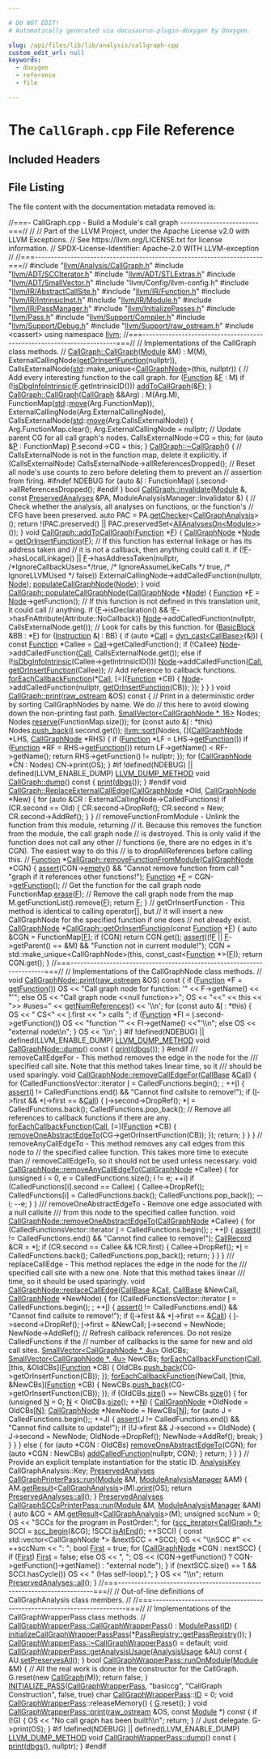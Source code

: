 ```yaml
---

# DO NOT EDIT!
# Automatically generated via docusaurus-plugin-doxygen by Doxygen.

slug: /api/files/lib/lib/analysis/callgraph-cpp
custom_edit_url: null
keywords:
  - doxygen
  - reference
  - file

---
```





# The `CallGraph.cpp` File Reference

<DoxygenPage pluginConfig={pluginConfig}>



## Included Headers

<IncludesList>
<IncludesListItem
  filePath="llvm/Analysis/CallGraph.h"
  permalink="/docs/api/files/include/include/llvm/include/llvm/analysis/callgraph-h"
  isLocal="true" />
<IncludesListItem
  filePath="llvm/ADT/SCCIterator.h"
  permalink="/docs/api/files/include/include/llvm/include/llvm/adt/scciterator-h"
  isLocal="true" />
<IncludesListItem
  filePath="llvm/ADT/STLExtras.h"
  permalink="/docs/api/files/include/include/llvm/include/llvm/adt/stlextras-h"
  isLocal="true" />
<IncludesListItem
  filePath="llvm/ADT/SmallVector.h"
  permalink="/docs/api/files/include/include/llvm/include/llvm/adt/smallvector-h"
  isLocal="true" />
<IncludesListItem
  filePath="llvm/Config/llvm-config.h"
  permalink=""
  isLocal="true" />
<IncludesListItem
  filePath="llvm/IR/AbstractCallSite.h"
  permalink="/docs/api/files/include/include/llvm/include/llvm/ir/abstractcallsite-h"
  isLocal="true" />
<IncludesListItem
  filePath="llvm/IR/Function.h"
  permalink="/docs/api/files/include/include/llvm/include/llvm/ir/function-h"
  isLocal="true" />
<IncludesListItem
  filePath="llvm/IR/IntrinsicInst.h"
  permalink="/docs/api/files/include/include/llvm/include/llvm/ir/intrinsicinst-h"
  isLocal="true" />
<IncludesListItem
  filePath="llvm/IR/Module.h"
  permalink="/docs/api/files/include/include/llvm/include/llvm/ir/module-h"
  isLocal="true" />
<IncludesListItem
  filePath="llvm/IR/PassManager.h"
  permalink="/docs/api/files/include/include/llvm/include/llvm/ir/passmanager-h"
  isLocal="true" />
<IncludesListItem
  filePath="llvm/InitializePasses.h"
  permalink="/docs/api/files/include/include/llvm/initializepasses-h"
  isLocal="true" />
<IncludesListItem
  filePath="llvm/Pass.h"
  permalink="/docs/api/files/include/include/llvm/pass-h"
  isLocal="true" />
<IncludesListItem
  filePath="llvm/Support/Compiler.h"
  permalink="/docs/api/files/include/include/llvm/include/llvm/support/compiler-h"
  isLocal="true" />
<IncludesListItem
  filePath="llvm/Support/Debug.h"
  permalink="/docs/api/files/include/include/llvm/include/llvm/support/debug-h"
  isLocal="true" />
<IncludesListItem
  filePath="llvm/Support/raw_ostream.h"
  permalink="/docs/api/files/include/include/llvm/include/llvm/support/raw-ostream-h"
  isLocal="true" />
<IncludesListItem
  filePath="cassert"
  permalink=""
  isLocal="false" />
</IncludesList>


## File Listing

The file content with the documentation metadata removed is:

<ProgramListing>

<Link id="l00001" /><CodeLine lineNumber="1"><span class="doxyHighlightComment">//===- CallGraph.cpp - Build a Module&#39;s call graph ------------------------===//</span></CodeLine>
<Link id="l00002" /><CodeLine lineNumber="2"><span class="doxyHighlightComment">//</span></CodeLine>
<Link id="l00003" /><CodeLine lineNumber="3"><span class="doxyHighlightComment">// Part of the LLVM Project, under the Apache License v2.0 with LLVM Exceptions.</span></CodeLine>
<Link id="l00004" /><CodeLine lineNumber="4"><span class="doxyHighlightComment">// See https://llvm.org/LICENSE.txt for license information.</span></CodeLine>
<Link id="l00005" /><CodeLine lineNumber="5"><span class="doxyHighlightComment">// SPDX-License-Identifier: Apache-2.0 WITH LLVM-exception</span></CodeLine>
<Link id="l00006" /><CodeLine lineNumber="6"><span class="doxyHighlightComment">//</span></CodeLine>
<Link id="l00007" /><CodeLine lineNumber="7"><span class="doxyHighlightComment">//===----------------------------------------------------------------------===//</span></CodeLine>
<Link id="l00008" /><CodeLine lineNumber="8"></CodeLine>
<Link id="l00009" /><CodeLine lineNumber="9"><span class="doxyHighlightPreprocessor">#include &quot;<a href="/docs/api/files/include/include/llvm/include/llvm/analysis/callgraph-h">llvm/Analysis/CallGraph.h</a>&quot;</span></CodeLine>
<Link id="l00010" /><CodeLine lineNumber="10"><span class="doxyHighlightPreprocessor">#include &quot;<a href="/docs/api/files/include/include/llvm/include/llvm/adt/scciterator-h">llvm/ADT/SCCIterator.h</a>&quot;</span></CodeLine>
<Link id="l00011" /><CodeLine lineNumber="11"><span class="doxyHighlightPreprocessor">#include &quot;<a href="/docs/api/files/include/include/llvm/include/llvm/adt/stlextras-h">llvm/ADT/STLExtras.h</a>&quot;</span></CodeLine>
<Link id="l00012" /><CodeLine lineNumber="12"><span class="doxyHighlightPreprocessor">#include &quot;<a href="/docs/api/files/include/include/llvm/include/llvm/adt/smallvector-h">llvm/ADT/SmallVector.h</a>&quot;</span></CodeLine>
<Link id="l00013" /><CodeLine lineNumber="13"><span class="doxyHighlightPreprocessor">#include &quot;llvm/Config/llvm-config.h&quot;</span></CodeLine>
<Link id="l00014" /><CodeLine lineNumber="14"><span class="doxyHighlightPreprocessor">#include &quot;<a href="/docs/api/files/include/include/llvm/include/llvm/ir/abstractcallsite-h">llvm/IR/AbstractCallSite.h</a>&quot;</span></CodeLine>
<Link id="l00015" /><CodeLine lineNumber="15"><span class="doxyHighlightPreprocessor">#include &quot;<a href="/docs/api/files/include/include/llvm/include/llvm/ir/function-h">llvm/IR/Function.h</a>&quot;</span></CodeLine>
<Link id="l00016" /><CodeLine lineNumber="16"><span class="doxyHighlightPreprocessor">#include &quot;<a href="/docs/api/files/include/include/llvm/include/llvm/ir/intrinsicinst-h">llvm/IR/IntrinsicInst.h</a>&quot;</span></CodeLine>
<Link id="l00017" /><CodeLine lineNumber="17"><span class="doxyHighlightPreprocessor">#include &quot;<a href="/docs/api/files/include/include/llvm/include/llvm/ir/module-h">llvm/IR/Module.h</a>&quot;</span></CodeLine>
<Link id="l00018" /><CodeLine lineNumber="18"><span class="doxyHighlightPreprocessor">#include &quot;<a href="/docs/api/files/include/include/llvm/include/llvm/ir/passmanager-h">llvm/IR/PassManager.h</a>&quot;</span></CodeLine>
<Link id="l00019" /><CodeLine lineNumber="19"><span class="doxyHighlightPreprocessor">#include &quot;<a href="/docs/api/files/include/include/llvm/initializepasses-h">llvm/InitializePasses.h</a>&quot;</span></CodeLine>
<Link id="l00020" /><CodeLine lineNumber="20"><span class="doxyHighlightPreprocessor">#include &quot;<a href="/docs/api/files/include/include/llvm/pass-h">llvm/Pass.h</a>&quot;</span></CodeLine>
<Link id="l00021" /><CodeLine lineNumber="21"><span class="doxyHighlightPreprocessor">#include &quot;<a href="/docs/api/files/include/include/llvm/include/llvm/support/compiler-h">llvm/Support/Compiler.h</a>&quot;</span></CodeLine>
<Link id="l00022" /><CodeLine lineNumber="22"><span class="doxyHighlightPreprocessor">#include &quot;<a href="/docs/api/files/include/include/llvm/include/llvm/support/debug-h">llvm/Support/Debug.h</a>&quot;</span></CodeLine>
<Link id="l00023" /><CodeLine lineNumber="23"><span class="doxyHighlightPreprocessor">#include &quot;<a href="/docs/api/files/include/include/llvm/include/llvm/support/raw-ostream-h">llvm/Support/raw&#95;ostream.h</a>&quot;</span></CodeLine>
<Link id="l00024" /><CodeLine lineNumber="24"><span class="doxyHighlightPreprocessor">#include &lt;cassert&gt;</span></CodeLine>
<Link id="l00025" /><CodeLine lineNumber="25"></CodeLine>
<Link id="l00026" /><CodeLine lineNumber="26"><span class="doxyHighlightKeyword">using namespace </span><span class="doxyHighlight"><a href="/docs/api/namespaces/llvm">llvm</a>;</span></CodeLine>
<Link id="l00027" /><CodeLine lineNumber="27"></CodeLine>
<Link id="l00028" /><CodeLine lineNumber="28"><span class="doxyHighlightComment">//===----------------------------------------------------------------------===//</span></CodeLine>
<Link id="l00029" /><CodeLine lineNumber="29"><span class="doxyHighlightComment">// Implementations of the CallGraph class methods.</span></CodeLine>
<Link id="l00030" /><CodeLine lineNumber="30"><span class="doxyHighlightComment">//</span></CodeLine>
<Link id="l00031" /><CodeLine lineNumber="31"></CodeLine>
<Link id="l00032" /><CodeLine lineNumber="32" lineLink="/docs/api/classes/llvm/callgraph/#aea64fa4d98ef692a8295cafd6c909b39"><span class="doxyHighlight"><a href="/docs/api/classes/llvm/callgraph/#aea64fa4d98ef692a8295cafd6c909b39">CallGraph::CallGraph</a>(<a href="/docs/api/classes/llvm/module">Module</a> &amp;M)</span></CodeLine>
<Link id="l00033" /><CodeLine lineNumber="33"><span class="doxyHighlight">    : M(M), ExternalCallingNode(<a href="/docs/api/classes/llvm/callgraph/#a91eed9199c5b0e56a1fc1f3487431c9c">getOrInsertFunction</a>(nullptr)),</span></CodeLine>
<Link id="l00034" /><CodeLine lineNumber="34"><span class="doxyHighlight">      CallsExternalNode(<a href="/docs/api/namespaces/std">std</a>::make&#95;unique&lt;<a href="/docs/api/classes/llvm/callgraphnode">CallGraphNode</a>&gt;(this, nullptr)) &#123;</span></CodeLine>
<Link id="l00035" /><CodeLine lineNumber="35"><span class="doxyHighlight">  </span><span class="doxyHighlightComment">// Add every interesting function to the call graph.</span></CodeLine>
<Link id="l00036" /><CodeLine lineNumber="36"><span class="doxyHighlight">  </span><span class="doxyHighlightKeywordFlow">for</span><span class="doxyHighlight"> (<a href="/docs/api/classes/llvm/function">Function</a> &amp;<a href="/docs/api/files/lib/lib/support/md5-cpp/#a96d73bbd7af15cb1fc38c3f4a3bd82e9">F</a> : M)</span></CodeLine>
<Link id="l00037" /><CodeLine lineNumber="37"><span class="doxyHighlight">    </span><span class="doxyHighlightKeywordFlow">if</span><span class="doxyHighlight"> (!<a href="/docs/api/namespaces/llvm/#a73d11a138c9386cfbf4cc6ae5368e001">isDbgInfoIntrinsic</a>(<a href="/docs/api/files/lib/lib/support/md5-cpp/#a96d73bbd7af15cb1fc38c3f4a3bd82e9">F</a>.getIntrinsicID()))</span></CodeLine>
<Link id="l00038" /><CodeLine lineNumber="38"><span class="doxyHighlight">      <a href="/docs/api/classes/llvm/callgraph/#a87c8c41cb23ce1fd4f890daea132235e">addToCallGraph</a>(&amp;<a href="/docs/api/files/lib/lib/support/md5-cpp/#a96d73bbd7af15cb1fc38c3f4a3bd82e9">F</a>);</span></CodeLine>
<Link id="l00039" /><CodeLine lineNumber="39"><span class="doxyHighlight">&#125;</span></CodeLine>
<Link id="l00040" /><CodeLine lineNumber="40"></CodeLine>
<Link id="l00041" /><CodeLine lineNumber="41" lineLink="/docs/api/classes/llvm/callgraph/#a6ea19ddab9e23e24bd9e5490c662d628"><span class="doxyHighlight"><a href="/docs/api/classes/llvm/callgraph/#aea64fa4d98ef692a8295cafd6c909b39">CallGraph::CallGraph</a>(<a href="/docs/api/classes/llvm/callgraph/#aea64fa4d98ef692a8295cafd6c909b39">CallGraph</a> &amp;&amp;Arg)</span></CodeLine>
<Link id="l00042" /><CodeLine lineNumber="42"><span class="doxyHighlight">    : M(Arg.M), FunctionMap(<a href="/docs/api/namespaces/std">std</a>::<a href="/docs/api/namespaces/llvm/#abfc9c7ecf70f66901e439f7c04ef3dbb">move</a>(Arg.FunctionMap)),</span></CodeLine>
<Link id="l00043" /><CodeLine lineNumber="43"><span class="doxyHighlight">      ExternalCallingNode(Arg.ExternalCallingNode),</span></CodeLine>
<Link id="l00044" /><CodeLine lineNumber="44"><span class="doxyHighlight">      CallsExternalNode(<a href="/docs/api/namespaces/std">std</a>::<a href="/docs/api/namespaces/llvm/#abfc9c7ecf70f66901e439f7c04ef3dbb">move</a>(Arg.CallsExternalNode)) &#123;</span></CodeLine>
<Link id="l00045" /><CodeLine lineNumber="45"><span class="doxyHighlight">  Arg.FunctionMap.clear();</span></CodeLine>
<Link id="l00046" /><CodeLine lineNumber="46"><span class="doxyHighlight">  Arg.ExternalCallingNode = </span><span class="doxyHighlightKeyword">nullptr</span><span class="doxyHighlight">;</span></CodeLine>
<Link id="l00047" /><CodeLine lineNumber="47"></CodeLine>
<Link id="l00048" /><CodeLine lineNumber="48"><span class="doxyHighlight">  </span><span class="doxyHighlightComment">// Update parent CG for all call graph&#39;s nodes.</span></CodeLine>
<Link id="l00049" /><CodeLine lineNumber="49"><span class="doxyHighlight">  CallsExternalNode-&gt;CG = </span><span class="doxyHighlightKeyword">this</span><span class="doxyHighlight">;</span></CodeLine>
<Link id="l00050" /><CodeLine lineNumber="50"><span class="doxyHighlight">  </span><span class="doxyHighlightKeywordFlow">for</span><span class="doxyHighlight"> (</span><span class="doxyHighlightKeyword">auto</span><span class="doxyHighlight"> &amp;<a href="/docs/api/files/lib/lib/option/option-cpp/#a04665169063c8ca1f2ea96c27fc7c2b2">P</a> : FunctionMap)</span></CodeLine>
<Link id="l00051" /><CodeLine lineNumber="51"><span class="doxyHighlight">    <a href="/docs/api/files/lib/lib/option/option-cpp/#a04665169063c8ca1f2ea96c27fc7c2b2">P</a>.second-&gt;CG = </span><span class="doxyHighlightKeyword">this</span><span class="doxyHighlight">;</span></CodeLine>
<Link id="l00052" /><CodeLine lineNumber="52"><span class="doxyHighlight">&#125;</span></CodeLine>
<Link id="l00053" /><CodeLine lineNumber="53"></CodeLine>
<Link id="l00054" /><CodeLine lineNumber="54" lineLink="/docs/api/classes/llvm/callgraph/#a7714337a3d1ff0cf280e803484154243"><span class="doxyHighlight"><a href="/docs/api/classes/llvm/callgraph/#a7714337a3d1ff0cf280e803484154243">CallGraph::~CallGraph</a>() &#123;</span></CodeLine>
<Link id="l00055" /><CodeLine lineNumber="55"><span class="doxyHighlight">  </span><span class="doxyHighlightComment">// CallsExternalNode is not in the function map, delete it explicitly.</span></CodeLine>
<Link id="l00056" /><CodeLine lineNumber="56"><span class="doxyHighlight">  </span><span class="doxyHighlightKeywordFlow">if</span><span class="doxyHighlight"> (CallsExternalNode)</span></CodeLine>
<Link id="l00057" /><CodeLine lineNumber="57"><span class="doxyHighlight">    CallsExternalNode-&gt;allReferencesDropped();</span></CodeLine>
<Link id="l00058" /><CodeLine lineNumber="58"></CodeLine>
<Link id="l00059" /><CodeLine lineNumber="59"><span class="doxyHighlightComment">// Reset all node&#39;s use counts to zero before deleting them to prevent an</span></CodeLine>
<Link id="l00060" /><CodeLine lineNumber="60"><span class="doxyHighlightComment">// assertion from firing.</span></CodeLine>
<Link id="l00061" /><CodeLine lineNumber="61"><span class="doxyHighlightPreprocessor">#ifndef NDEBUG</span></CodeLine>
<Link id="l00062" /><CodeLine lineNumber="62"><span class="doxyHighlight">  </span><span class="doxyHighlightKeywordFlow">for</span><span class="doxyHighlight"> (</span><span class="doxyHighlightKeyword">auto</span><span class="doxyHighlight"> &amp;<a href="/docs/api/files/lib/lib/support/md5-cpp/#ac0eafdc9ee161b71e7af98af736952fd">I</a> : FunctionMap)</span></CodeLine>
<Link id="l00063" /><CodeLine lineNumber="63"><span class="doxyHighlight">    <a href="/docs/api/files/lib/lib/support/md5-cpp/#ac0eafdc9ee161b71e7af98af736952fd">I</a>.second-&gt;allReferencesDropped();</span></CodeLine>
<Link id="l00064" /><CodeLine lineNumber="64"><span class="doxyHighlightPreprocessor">#endif</span></CodeLine>
<Link id="l00065" /><CodeLine lineNumber="65"><span class="doxyHighlight">&#125;</span></CodeLine>
<Link id="l00066" /><CodeLine lineNumber="66"></CodeLine>
<Link id="l00067" /><CodeLine lineNumber="67" lineLink="/docs/api/classes/llvm/callgraph/#aafd0f61134b8387fbc0eb555142ad377"><span class="doxyHighlightKeywordType">bool</span><span class="doxyHighlight"> <a href="/docs/api/classes/llvm/callgraph/#aafd0f61134b8387fbc0eb555142ad377">CallGraph::invalidate</a>(<a href="/docs/api/classes/llvm/module">Module</a> &amp;, </span><span class="doxyHighlightKeyword">const</span><span class="doxyHighlight"> <a href="/docs/api/classes/llvm/preservedanalyses">PreservedAnalyses</a> &amp;PA,</span></CodeLine>
<Link id="l00068" /><CodeLine lineNumber="68"><span class="doxyHighlight">                           ModuleAnalysisManager::Invalidator &amp;) &#123;</span></CodeLine>
<Link id="l00069" /><CodeLine lineNumber="69"><span class="doxyHighlight">  </span><span class="doxyHighlightComment">// Check whether the analysis, all analyses on functions, or the function&#39;s</span></CodeLine>
<Link id="l00070" /><CodeLine lineNumber="70"><span class="doxyHighlight">  </span><span class="doxyHighlightComment">// CFG have been preserved.</span></CodeLine>
<Link id="l00071" /><CodeLine lineNumber="71"><span class="doxyHighlight">  </span><span class="doxyHighlightKeyword">auto</span><span class="doxyHighlight"> PAC = PA.<a href="/docs/api/classes/llvm/preservedanalyses/#aa7a1b769f9c57010cc41d9c3bb9d39c6">getChecker</a>&lt;<a href="/docs/api/classes/llvm/callgraphanalysis">CallGraphAnalysis</a>&gt;();</span></CodeLine>
<Link id="l00072" /><CodeLine lineNumber="72"><span class="doxyHighlight">  </span><span class="doxyHighlightKeywordFlow">return</span><span class="doxyHighlight"> !(PAC.preserved() || PAC.preservedSet&lt;<a href="/docs/api/classes/llvm/allanalyseson">AllAnalysesOn&lt;Module&gt;</a>&gt;());</span></CodeLine>
<Link id="l00073" /><CodeLine lineNumber="73"><span class="doxyHighlight">&#125;</span></CodeLine>
<Link id="l00074" /><CodeLine lineNumber="74"></CodeLine>
<Link id="l00075" /><CodeLine lineNumber="75" lineLink="/docs/api/classes/llvm/callgraph/#a87c8c41cb23ce1fd4f890daea132235e"><span class="doxyHighlightKeywordType">void</span><span class="doxyHighlight"> <a href="/docs/api/classes/llvm/callgraph/#a87c8c41cb23ce1fd4f890daea132235e">CallGraph::addToCallGraph</a>(<a href="/docs/api/classes/llvm/function">Function</a> &#42;<a href="/docs/api/files/lib/lib/support/md5-cpp/#a96d73bbd7af15cb1fc38c3f4a3bd82e9">F</a>) &#123;</span></CodeLine>
<Link id="l00076" /><CodeLine lineNumber="76"><span class="doxyHighlight">  <a href="/docs/api/classes/llvm/callgraphnode">CallGraphNode</a> &#42;<a href="/docs/api/classes/node">Node</a> = <a href="/docs/api/classes/llvm/callgraph/#a91eed9199c5b0e56a1fc1f3487431c9c">getOrInsertFunction</a>(<a href="/docs/api/files/lib/lib/support/md5-cpp/#a96d73bbd7af15cb1fc38c3f4a3bd82e9">F</a>);</span></CodeLine>
<Link id="l00077" /><CodeLine lineNumber="77"></CodeLine>
<Link id="l00078" /><CodeLine lineNumber="78"><span class="doxyHighlight">  </span><span class="doxyHighlightComment">// If this function has external linkage or has its address taken and</span></CodeLine>
<Link id="l00079" /><CodeLine lineNumber="79"><span class="doxyHighlight">  </span><span class="doxyHighlightComment">// it is not a callback, then anything could call it.</span></CodeLine>
<Link id="l00080" /><CodeLine lineNumber="80"><span class="doxyHighlight">  </span><span class="doxyHighlightKeywordFlow">if</span><span class="doxyHighlight"> (!<a href="/docs/api/files/lib/lib/support/md5-cpp/#a96d73bbd7af15cb1fc38c3f4a3bd82e9">F</a>-&gt;hasLocalLinkage() ||</span></CodeLine>
<Link id="l00081" /><CodeLine lineNumber="81"><span class="doxyHighlight">      <a href="/docs/api/files/lib/lib/support/md5-cpp/#a96d73bbd7af15cb1fc38c3f4a3bd82e9">F</a>-&gt;hasAddressTaken(</span><span class="doxyHighlightKeyword">nullptr</span><span class="doxyHighlight">, </span><span class="doxyHighlightComment">/&#42;IgnoreCallbackUses=&#42;/</span><span class="doxyHighlightKeyword">true</span><span class="doxyHighlight">,</span></CodeLine>
<Link id="l00082" /><CodeLine lineNumber="82"><span class="doxyHighlight">                         </span><span class="doxyHighlightComment">/&#42; IgnoreAssumeLikeCalls &#42;/</span><span class="doxyHighlight"> </span><span class="doxyHighlightKeyword">true</span><span class="doxyHighlight">,</span></CodeLine>
<Link id="l00083" /><CodeLine lineNumber="83"><span class="doxyHighlight">                         </span><span class="doxyHighlightComment">/&#42; IgnoreLLVMUsed &#42;/</span><span class="doxyHighlight"> </span><span class="doxyHighlightKeyword">false</span><span class="doxyHighlight">))</span></CodeLine>
<Link id="l00084" /><CodeLine lineNumber="84"><span class="doxyHighlight">    ExternalCallingNode-&gt;addCalledFunction(</span><span class="doxyHighlightKeyword">nullptr</span><span class="doxyHighlight">, <a href="/docs/api/classes/node">Node</a>);</span></CodeLine>
<Link id="l00085" /><CodeLine lineNumber="85"></CodeLine>
<Link id="l00086" /><CodeLine lineNumber="86"><span class="doxyHighlight">  <a href="/docs/api/classes/llvm/callgraph/#a6bfb7a1d16a4e74c64e5fc59d18b06f5">populateCallGraphNode</a>(<a href="/docs/api/classes/node">Node</a>);</span></CodeLine>
<Link id="l00087" /><CodeLine lineNumber="87"><span class="doxyHighlight">&#125;</span></CodeLine>
<Link id="l00088" /><CodeLine lineNumber="88"></CodeLine>
<Link id="l00089" /><CodeLine lineNumber="89" lineLink="/docs/api/classes/llvm/callgraph/#a6bfb7a1d16a4e74c64e5fc59d18b06f5"><span class="doxyHighlightKeywordType">void</span><span class="doxyHighlight"> <a href="/docs/api/classes/llvm/callgraph/#a6bfb7a1d16a4e74c64e5fc59d18b06f5">CallGraph::populateCallGraphNode</a>(<a href="/docs/api/classes/llvm/callgraphnode">CallGraphNode</a> &#42;<a href="/docs/api/classes/node">Node</a>) &#123;</span></CodeLine>
<Link id="l00090" /><CodeLine lineNumber="90"><span class="doxyHighlight">  <a href="/docs/api/classes/llvm/function">Function</a> &#42;<a href="/docs/api/files/lib/lib/support/md5-cpp/#a96d73bbd7af15cb1fc38c3f4a3bd82e9">F</a> = <a href="/docs/api/classes/node">Node</a>-&gt;getFunction();</span></CodeLine>
<Link id="l00091" /><CodeLine lineNumber="91"></CodeLine>
<Link id="l00092" /><CodeLine lineNumber="92"><span class="doxyHighlight">  </span><span class="doxyHighlightComment">// If this function is not defined in this translation unit, it could call</span></CodeLine>
<Link id="l00093" /><CodeLine lineNumber="93"><span class="doxyHighlight">  </span><span class="doxyHighlightComment">// anything.</span></CodeLine>
<Link id="l00094" /><CodeLine lineNumber="94"><span class="doxyHighlight">  </span><span class="doxyHighlightKeywordFlow">if</span><span class="doxyHighlight"> (<a href="/docs/api/files/lib/lib/support/md5-cpp/#a96d73bbd7af15cb1fc38c3f4a3bd82e9">F</a>-&gt;isDeclaration() &amp;&amp; !<a href="/docs/api/files/lib/lib/support/md5-cpp/#a96d73bbd7af15cb1fc38c3f4a3bd82e9">F</a>-&gt;hasFnAttribute(Attribute::NoCallback))</span></CodeLine>
<Link id="l00095" /><CodeLine lineNumber="95"><span class="doxyHighlight">    <a href="/docs/api/classes/node">Node</a>-&gt;addCalledFunction(</span><span class="doxyHighlightKeyword">nullptr</span><span class="doxyHighlight">, CallsExternalNode.get());</span></CodeLine>
<Link id="l00096" /><CodeLine lineNumber="96"></CodeLine>
<Link id="l00097" /><CodeLine lineNumber="97"><span class="doxyHighlight">  </span><span class="doxyHighlightComment">// Look for calls by this function.</span></CodeLine>
<Link id="l00098" /><CodeLine lineNumber="98"><span class="doxyHighlight">  </span><span class="doxyHighlightKeywordFlow">for</span><span class="doxyHighlight"> (<a href="/docs/api/classes/llvm/basicblock">BasicBlock</a> &amp;BB : &#42;<a href="/docs/api/files/lib/lib/support/md5-cpp/#a96d73bbd7af15cb1fc38c3f4a3bd82e9">F</a>)</span></CodeLine>
<Link id="l00099" /><CodeLine lineNumber="99"><span class="doxyHighlight">    </span><span class="doxyHighlightKeywordFlow">for</span><span class="doxyHighlight"> (<a href="/docs/api/classes/llvm/instruction">Instruction</a> &amp;<a href="/docs/api/files/lib/lib/support/md5-cpp/#ac0eafdc9ee161b71e7af98af736952fd">I</a> : BB) &#123;</span></CodeLine>
<Link id="l00100" /><CodeLine lineNumber="100"><span class="doxyHighlight">      </span><span class="doxyHighlightKeywordFlow">if</span><span class="doxyHighlight"> (</span><span class="doxyHighlightKeyword">auto</span><span class="doxyHighlight"> &#42;<a href="/docs/api/groups/arcopt/#ga9c9cf6ad55eb23d77d083a184e416c09">Call</a> = <a href="/docs/api/namespaces/llvm/#a22eeee01734061ac1b31ccd994c49eef">dyn&#95;cast&lt;CallBase&gt;</a>(&amp;<a href="/docs/api/files/lib/lib/support/md5-cpp/#ac0eafdc9ee161b71e7af98af736952fd">I</a>)) &#123;</span></CodeLine>
<Link id="l00101" /><CodeLine lineNumber="101"><span class="doxyHighlight">        </span><span class="doxyHighlightKeyword">const</span><span class="doxyHighlight"> <a href="/docs/api/classes/llvm/function">Function</a> &#42;Callee = <a href="/docs/api/groups/arcopt/#ga9c9cf6ad55eb23d77d083a184e416c09">Call</a>-&gt;getCalledFunction();</span></CodeLine>
<Link id="l00102" /><CodeLine lineNumber="102"><span class="doxyHighlight">        </span><span class="doxyHighlightKeywordFlow">if</span><span class="doxyHighlight"> (!Callee)</span></CodeLine>
<Link id="l00103" /><CodeLine lineNumber="103"><span class="doxyHighlight">          <a href="/docs/api/classes/node">Node</a>-&gt;addCalledFunction(<a href="/docs/api/groups/arcopt/#ga9c9cf6ad55eb23d77d083a184e416c09">Call</a>, CallsExternalNode.get());</span></CodeLine>
<Link id="l00104" /><CodeLine lineNumber="104"><span class="doxyHighlight">        </span><span class="doxyHighlightKeywordFlow">else</span><span class="doxyHighlight"> </span><span class="doxyHighlightKeywordFlow">if</span><span class="doxyHighlight"> (!<a href="/docs/api/namespaces/llvm/#a73d11a138c9386cfbf4cc6ae5368e001">isDbgInfoIntrinsic</a>(Callee-&gt;getIntrinsicID()))</span></CodeLine>
<Link id="l00105" /><CodeLine lineNumber="105"><span class="doxyHighlight">          <a href="/docs/api/classes/node">Node</a>-&gt;addCalledFunction(<a href="/docs/api/groups/arcopt/#ga9c9cf6ad55eb23d77d083a184e416c09">Call</a>, <a href="/docs/api/classes/llvm/callgraph/#a91eed9199c5b0e56a1fc1f3487431c9c">getOrInsertFunction</a>(Callee));</span></CodeLine>
<Link id="l00106" /><CodeLine lineNumber="106"></CodeLine>
<Link id="l00107" /><CodeLine lineNumber="107"><span class="doxyHighlight">        </span><span class="doxyHighlightComment">// Add reference to callback functions.</span></CodeLine>
<Link id="l00108" /><CodeLine lineNumber="108"><span class="doxyHighlight">        <a href="/docs/api/namespaces/llvm/#aa273a7c3463d96e7f545c205ff3b50e3">forEachCallbackFunction</a>(&#42;<a href="/docs/api/groups/arcopt/#ga9c9cf6ad55eb23d77d083a184e416c09">Call</a>, &#91;=&#93;(<a href="/docs/api/classes/llvm/function">Function</a> &#42;CB) &#123;</span></CodeLine>
<Link id="l00109" /><CodeLine lineNumber="109"><span class="doxyHighlight">          <a href="/docs/api/classes/node">Node</a>-&gt;addCalledFunction(</span><span class="doxyHighlightKeyword">nullptr</span><span class="doxyHighlight">, <a href="/docs/api/classes/llvm/callgraph/#a91eed9199c5b0e56a1fc1f3487431c9c">getOrInsertFunction</a>(CB));</span></CodeLine>
<Link id="l00110" /><CodeLine lineNumber="110"><span class="doxyHighlight">        &#125;);</span></CodeLine>
<Link id="l00111" /><CodeLine lineNumber="111"><span class="doxyHighlight">      &#125;</span></CodeLine>
<Link id="l00112" /><CodeLine lineNumber="112"><span class="doxyHighlight">    &#125;</span></CodeLine>
<Link id="l00113" /><CodeLine lineNumber="113"><span class="doxyHighlight">&#125;</span></CodeLine>
<Link id="l00114" /><CodeLine lineNumber="114"></CodeLine>
<Link id="l00115" /><CodeLine lineNumber="115" lineLink="/docs/api/classes/llvm/callgraph/#a1a066faade450399db380381c68e8b32"><span class="doxyHighlightKeywordType">void</span><span class="doxyHighlight"> <a href="/docs/api/classes/llvm/callgraph/#a1a066faade450399db380381c68e8b32">CallGraph::print</a>(<a href="/docs/api/classes/llvm/raw-ostream">raw&#95;ostream</a> &amp;OS)</span><span class="doxyHighlightKeyword"> const </span><span class="doxyHighlight">&#123;</span></CodeLine>
<Link id="l00116" /><CodeLine lineNumber="116"><span class="doxyHighlight">  </span><span class="doxyHighlightComment">// Print in a deterministic order by sorting CallGraphNodes by name.  We do</span></CodeLine>
<Link id="l00117" /><CodeLine lineNumber="117"><span class="doxyHighlight">  </span><span class="doxyHighlightComment">// this here to avoid slowing down the non-printing fast path.</span></CodeLine>
<Link id="l00118" /><CodeLine lineNumber="118"></CodeLine>
<Link id="l00119" /><CodeLine lineNumber="119"><span class="doxyHighlight">  <a href="/docs/api/classes/llvm/smallvector">SmallVector&lt;CallGraphNode &#42;, 16&gt;</a> Nodes;</span></CodeLine>
<Link id="l00120" /><CodeLine lineNumber="120"><span class="doxyHighlight">  Nodes.<a href="/docs/api/classes/llvm/smallvectorimpl/#a499ea32ca1b8d16cedfe01d1e5b08f29">reserve</a>(FunctionMap.size());</span></CodeLine>
<Link id="l00121" /><CodeLine lineNumber="121"></CodeLine>
<Link id="l00122" /><CodeLine lineNumber="122"><span class="doxyHighlight">  </span><span class="doxyHighlightKeywordFlow">for</span><span class="doxyHighlight"> (</span><span class="doxyHighlightKeyword">const</span><span class="doxyHighlight"> </span><span class="doxyHighlightKeyword">auto</span><span class="doxyHighlight"> &amp;<a href="/docs/api/files/lib/lib/support/md5-cpp/#ac0eafdc9ee161b71e7af98af736952fd">I</a> : &#42;</span><span class="doxyHighlightKeyword">this</span><span class="doxyHighlight">)</span></CodeLine>
<Link id="l00123" /><CodeLine lineNumber="123"><span class="doxyHighlight">    Nodes.<a href="/docs/api/classes/llvm/smallvectortemplatebase/#af42bfbc067df27c19ee2fc859df58799">push&#95;back</a>(<a href="/docs/api/files/lib/lib/support/md5-cpp/#ac0eafdc9ee161b71e7af98af736952fd">I</a>.second.get());</span></CodeLine>
<Link id="l00124" /><CodeLine lineNumber="124"></CodeLine>
<Link id="l00125" /><CodeLine lineNumber="125"><span class="doxyHighlight">  <a href="/docs/api/namespaces/llvm/#a74cdbd1e4f731e7d7cd83461b8b1de0b">llvm::sort</a>(Nodes, &#91;&#93;(<a href="/docs/api/classes/llvm/callgraphnode">CallGraphNode</a> &#42;LHS, <a href="/docs/api/classes/llvm/callgraphnode">CallGraphNode</a> &#42;RHS) &#123;</span></CodeLine>
<Link id="l00126" /><CodeLine lineNumber="126"><span class="doxyHighlight">    </span><span class="doxyHighlightKeywordFlow">if</span><span class="doxyHighlight"> (<a href="/docs/api/classes/llvm/function">Function</a> &#42;LF = LHS-&gt;<a href="/docs/api/classes/llvm/function/#a8743c58384e11cb6228f6f871304ad35">getFunction</a>())</span></CodeLine>
<Link id="l00127" /><CodeLine lineNumber="127"><span class="doxyHighlight">      </span><span class="doxyHighlightKeywordFlow">if</span><span class="doxyHighlight"> (<a href="/docs/api/classes/llvm/function">Function</a> &#42;RF = RHS-&gt;<a href="/docs/api/classes/llvm/function/#a8743c58384e11cb6228f6f871304ad35">getFunction</a>())</span></CodeLine>
<Link id="l00128" /><CodeLine lineNumber="128"><span class="doxyHighlight">        </span><span class="doxyHighlightKeywordFlow">return</span><span class="doxyHighlight"> LF-&gt;getName() &lt; RF-&gt;getName();</span></CodeLine>
<Link id="l00129" /><CodeLine lineNumber="129"></CodeLine>
<Link id="l00130" /><CodeLine lineNumber="130"><span class="doxyHighlight">    </span><span class="doxyHighlightKeywordFlow">return</span><span class="doxyHighlight"> RHS-&gt;getFunction() != </span><span class="doxyHighlightKeyword">nullptr</span><span class="doxyHighlight">;</span></CodeLine>
<Link id="l00131" /><CodeLine lineNumber="131"><span class="doxyHighlight">  &#125;);</span></CodeLine>
<Link id="l00132" /><CodeLine lineNumber="132"></CodeLine>
<Link id="l00133" /><CodeLine lineNumber="133"><span class="doxyHighlight">  </span><span class="doxyHighlightKeywordFlow">for</span><span class="doxyHighlight"> (<a href="/docs/api/classes/llvm/callgraphnode">CallGraphNode</a> &#42;CN : Nodes)</span></CodeLine>
<Link id="l00134" /><CodeLine lineNumber="134"><span class="doxyHighlight">    CN-&gt;print(OS);</span></CodeLine>
<Link id="l00135" /><CodeLine lineNumber="135"><span class="doxyHighlight">&#125;</span></CodeLine>
<Link id="l00136" /><CodeLine lineNumber="136"></CodeLine>
<Link id="l00137" /><CodeLine lineNumber="137"><span class="doxyHighlightPreprocessor">#if !defined(NDEBUG) || defined(LLVM&#95;ENABLE&#95;DUMP)</span></CodeLine>
<Link id="l00138" /><CodeLine lineNumber="138" lineLink="/docs/api/classes/llvm/callgraph/#a3d20c4438dad4a93f2720a8866bf10d5"><span class="doxyHighlight"><a href="/docs/api/files/include/include/llvm/include/llvm/support/compiler-h/#aa863693eef567397d9c292da5bf22d34">LLVM&#95;DUMP&#95;METHOD</a> </span><span class="doxyHighlightKeywordType">void</span><span class="doxyHighlight"> <a href="/docs/api/classes/llvm/callgraph/#a3d20c4438dad4a93f2720a8866bf10d5">CallGraph::dump</a>()</span><span class="doxyHighlightKeyword"> const </span><span class="doxyHighlight">&#123; <a href="/docs/api/classes/llvm/callgraph/#a1a066faade450399db380381c68e8b32">print</a>(<a href="/docs/api/namespaces/llvm/#a7c46c742c31be54870e2038048e6b391">dbgs</a>()); &#125;</span></CodeLine>
<Link id="l00139" /><CodeLine lineNumber="139"><span class="doxyHighlightPreprocessor">#endif</span></CodeLine>
<Link id="l00140" /><CodeLine lineNumber="140"></CodeLine>
<Link id="l00141" /><CodeLine lineNumber="141" lineLink="/docs/api/classes/llvm/callgraph/#af68ea42c57e2aa0ba52f29dd6a7da4f3"><span class="doxyHighlightKeywordType">void</span><span class="doxyHighlight"> <a href="/docs/api/classes/llvm/callgraph/#af68ea42c57e2aa0ba52f29dd6a7da4f3">CallGraph::ReplaceExternalCallEdge</a>(<a href="/docs/api/classes/llvm/callgraphnode">CallGraphNode</a> &#42;Old,</span></CodeLine>
<Link id="l00142" /><CodeLine lineNumber="142"><span class="doxyHighlight">                                        <a href="/docs/api/classes/llvm/callgraphnode">CallGraphNode</a> &#42;New) &#123;</span></CodeLine>
<Link id="l00143" /><CodeLine lineNumber="143"><span class="doxyHighlight">  </span><span class="doxyHighlightKeywordFlow">for</span><span class="doxyHighlight"> (</span><span class="doxyHighlightKeyword">auto</span><span class="doxyHighlight"> &amp;CR : ExternalCallingNode-&gt;CalledFunctions)</span></CodeLine>
<Link id="l00144" /><CodeLine lineNumber="144"><span class="doxyHighlight">    </span><span class="doxyHighlightKeywordFlow">if</span><span class="doxyHighlight"> (CR.second == Old) &#123;</span></CodeLine>
<Link id="l00145" /><CodeLine lineNumber="145"><span class="doxyHighlight">      CR.second-&gt;DropRef();</span></CodeLine>
<Link id="l00146" /><CodeLine lineNumber="146"><span class="doxyHighlight">      CR.second = New;</span></CodeLine>
<Link id="l00147" /><CodeLine lineNumber="147"><span class="doxyHighlight">      CR.second-&gt;AddRef();</span></CodeLine>
<Link id="l00148" /><CodeLine lineNumber="148"><span class="doxyHighlight">    &#125;</span></CodeLine>
<Link id="l00149" /><CodeLine lineNumber="149"><span class="doxyHighlight">&#125;</span></CodeLine>
<Link id="l00150" /><CodeLine lineNumber="150"></CodeLine>
<Link id="l00151" /><CodeLine lineNumber="151"><span class="doxyHighlightComment">// removeFunctionFromModule - Unlink the function from this module, returning</span></CodeLine>
<Link id="l00152" /><CodeLine lineNumber="152"><span class="doxyHighlightComment">// it.  Because this removes the function from the module, the call graph node</span></CodeLine>
<Link id="l00153" /><CodeLine lineNumber="153"><span class="doxyHighlightComment">// is destroyed.  This is only valid if the function does not call any other</span></CodeLine>
<Link id="l00154" /><CodeLine lineNumber="154"><span class="doxyHighlightComment">// functions (ie, there are no edges in it&#39;s CGN).  The easiest way to do this</span></CodeLine>
<Link id="l00155" /><CodeLine lineNumber="155"><span class="doxyHighlightComment">// is to dropAllReferences before calling this.</span></CodeLine>
<Link id="l00156" /><CodeLine lineNumber="156"><span class="doxyHighlightComment">//</span></CodeLine>
<Link id="l00157" /><CodeLine lineNumber="157" lineLink="/docs/api/classes/llvm/callgraph/#a10ae28b08e292f846fb954e805e533ce"><span class="doxyHighlight"><a href="/docs/api/classes/llvm/function">Function</a> &#42;<a href="/docs/api/classes/llvm/callgraph/#a10ae28b08e292f846fb954e805e533ce">CallGraph::removeFunctionFromModule</a>(<a href="/docs/api/classes/llvm/callgraphnode">CallGraphNode</a> &#42;CGN) &#123;</span></CodeLine>
<Link id="l00158" /><CodeLine lineNumber="158"><span class="doxyHighlight">  <a href="/docs/api/files/lib/lib/target/lib/target/amdgpu/silowercontrolflow-cpp/#a4868c5d81c5ccc98c47aeab6244346a0">assert</a>(CGN-&gt;<a href="/docs/api/classes/llvm/callgraphnode/#a4ca2bd9b898b17df1ddaedb6b60323ef">empty</a>() &amp;&amp; </span><span class="doxyHighlightStringLiteral">&quot;Cannot remove function from call &quot;</span></CodeLine>
<Link id="l00159" /><CodeLine lineNumber="159"><span class="doxyHighlight">         </span><span class="doxyHighlightStringLiteral">&quot;graph if it references other functions!&quot;</span><span class="doxyHighlight">);</span></CodeLine>
<Link id="l00160" /><CodeLine lineNumber="160"><span class="doxyHighlight">  <a href="/docs/api/classes/llvm/function">Function</a> &#42;<a href="/docs/api/files/lib/lib/support/md5-cpp/#a96d73bbd7af15cb1fc38c3f4a3bd82e9">F</a> = CGN-&gt;<a href="/docs/api/classes/llvm/callgraphnode/#aab57958df49938baa45ec4fb890cebac">getFunction</a>(); </span><span class="doxyHighlightComment">// Get the function for the call graph node</span></CodeLine>
<Link id="l00161" /><CodeLine lineNumber="161"><span class="doxyHighlight">  FunctionMap.<a href="/docs/api/classes/llvm/function/#add1b62fd0110c8c97673ed9a66603f05">erase</a>(<a href="/docs/api/files/lib/lib/support/md5-cpp/#a96d73bbd7af15cb1fc38c3f4a3bd82e9">F</a>);             </span><span class="doxyHighlightComment">// Remove the call graph node from the map</span></CodeLine>
<Link id="l00162" /><CodeLine lineNumber="162"></CodeLine>
<Link id="l00163" /><CodeLine lineNumber="163"><span class="doxyHighlight">  M.getFunctionList().remove(<a href="/docs/api/files/lib/lib/support/md5-cpp/#a96d73bbd7af15cb1fc38c3f4a3bd82e9">F</a>);</span></CodeLine>
<Link id="l00164" /><CodeLine lineNumber="164"><span class="doxyHighlight">  </span><span class="doxyHighlightKeywordFlow">return</span><span class="doxyHighlight"> <a href="/docs/api/files/lib/lib/support/md5-cpp/#a96d73bbd7af15cb1fc38c3f4a3bd82e9">F</a>;</span></CodeLine>
<Link id="l00165" /><CodeLine lineNumber="165"><span class="doxyHighlight">&#125;</span></CodeLine>
<Link id="l00166" /><CodeLine lineNumber="166"></CodeLine>
<Link id="l00167" /><CodeLine lineNumber="167"><span class="doxyHighlightComment">// getOrInsertFunction - This method is identical to calling operator&#91;&#93;, but</span></CodeLine>
<Link id="l00168" /><CodeLine lineNumber="168"><span class="doxyHighlightComment">// it will insert a new CallGraphNode for the specified function if one does</span></CodeLine>
<Link id="l00169" /><CodeLine lineNumber="169"><span class="doxyHighlightComment">// not already exist.</span></CodeLine>
<Link id="l00170" /><CodeLine lineNumber="170" lineLink="/docs/api/classes/llvm/callgraph/#a91eed9199c5b0e56a1fc1f3487431c9c"><span class="doxyHighlight"><a href="/docs/api/classes/llvm/callgraphnode">CallGraphNode</a> &#42;<a href="/docs/api/classes/llvm/callgraph/#a91eed9199c5b0e56a1fc1f3487431c9c">CallGraph::getOrInsertFunction</a>(</span><span class="doxyHighlightKeyword">const</span><span class="doxyHighlight"> <a href="/docs/api/classes/llvm/function">Function</a> &#42;<a href="/docs/api/files/lib/lib/support/md5-cpp/#a96d73bbd7af15cb1fc38c3f4a3bd82e9">F</a>) &#123;</span></CodeLine>
<Link id="l00171" /><CodeLine lineNumber="171"><span class="doxyHighlight">  </span><span class="doxyHighlightKeyword">auto</span><span class="doxyHighlight"> &amp;CGN = FunctionMap&#91;<a href="/docs/api/files/lib/lib/support/md5-cpp/#a96d73bbd7af15cb1fc38c3f4a3bd82e9">F</a>&#93;;</span></CodeLine>
<Link id="l00172" /><CodeLine lineNumber="172"><span class="doxyHighlight">  </span><span class="doxyHighlightKeywordFlow">if</span><span class="doxyHighlight"> (CGN)</span></CodeLine>
<Link id="l00173" /><CodeLine lineNumber="173"><span class="doxyHighlight">    </span><span class="doxyHighlightKeywordFlow">return</span><span class="doxyHighlight"> CGN.get();</span></CodeLine>
<Link id="l00174" /><CodeLine lineNumber="174"></CodeLine>
<Link id="l00175" /><CodeLine lineNumber="175"><span class="doxyHighlight">  <a href="/docs/api/files/lib/lib/target/lib/target/amdgpu/silowercontrolflow-cpp/#a4868c5d81c5ccc98c47aeab6244346a0">assert</a>((!<a href="/docs/api/files/lib/lib/support/md5-cpp/#a96d73bbd7af15cb1fc38c3f4a3bd82e9">F</a> || <a href="/docs/api/files/lib/lib/support/md5-cpp/#a96d73bbd7af15cb1fc38c3f4a3bd82e9">F</a>-&gt;getParent() == &amp;M) &amp;&amp; </span><span class="doxyHighlightStringLiteral">&quot;Function not in current module!&quot;</span><span class="doxyHighlight">);</span></CodeLine>
<Link id="l00176" /><CodeLine lineNumber="176"><span class="doxyHighlight">  CGN = std::make&#95;unique&lt;CallGraphNode&gt;(</span><span class="doxyHighlightKeyword">this</span><span class="doxyHighlight">, </span><span class="doxyHighlightKeyword">const&#95;cast&lt;</span><span class="doxyHighlight"><a href="/docs/api/classes/llvm/function">Function</a> &#42;</span><span class="doxyHighlightKeyword">&gt;</span><span class="doxyHighlight">(<a href="/docs/api/files/lib/lib/support/md5-cpp/#a96d73bbd7af15cb1fc38c3f4a3bd82e9">F</a>));</span></CodeLine>
<Link id="l00177" /><CodeLine lineNumber="177"><span class="doxyHighlight">  </span><span class="doxyHighlightKeywordFlow">return</span><span class="doxyHighlight"> CGN.get();</span></CodeLine>
<Link id="l00178" /><CodeLine lineNumber="178"><span class="doxyHighlight">&#125;</span></CodeLine>
<Link id="l00179" /><CodeLine lineNumber="179"></CodeLine>
<Link id="l00180" /><CodeLine lineNumber="180"><span class="doxyHighlightComment">//===----------------------------------------------------------------------===//</span></CodeLine>
<Link id="l00181" /><CodeLine lineNumber="181"><span class="doxyHighlightComment">// Implementations of the CallGraphNode class methods.</span></CodeLine>
<Link id="l00182" /><CodeLine lineNumber="182"><span class="doxyHighlightComment">//</span></CodeLine>
<Link id="l00183" /><CodeLine lineNumber="183"></CodeLine>
<Link id="l00184" /><CodeLine lineNumber="184" lineLink="/docs/api/classes/llvm/callgraphnode/#a2dc0148b02abf2b88fd9c80c48cddce0"><span class="doxyHighlightKeywordType">void</span><span class="doxyHighlight"> <a href="/docs/api/classes/llvm/callgraphnode/#a2dc0148b02abf2b88fd9c80c48cddce0">CallGraphNode::print</a>(<a href="/docs/api/classes/llvm/raw-ostream">raw&#95;ostream</a> &amp;OS)</span><span class="doxyHighlightKeyword"> const </span><span class="doxyHighlight">&#123;</span></CodeLine>
<Link id="l00185" /><CodeLine lineNumber="185"><span class="doxyHighlight">  </span><span class="doxyHighlightKeywordFlow">if</span><span class="doxyHighlight"> (<a href="/docs/api/classes/llvm/function">Function</a> &#42;F = <a href="/docs/api/classes/llvm/callgraphnode/#aab57958df49938baa45ec4fb890cebac">getFunction</a>())</span></CodeLine>
<Link id="l00186" /><CodeLine lineNumber="186"><span class="doxyHighlight">    OS &lt;&lt; </span><span class="doxyHighlightStringLiteral">&quot;Call graph node for function: &#39;&quot;</span><span class="doxyHighlight"> &lt;&lt; F-&gt;getName() &lt;&lt; </span><span class="doxyHighlightStringLiteral">&quot;&#39;&quot;</span><span class="doxyHighlight">;</span></CodeLine>
<Link id="l00187" /><CodeLine lineNumber="187"><span class="doxyHighlight">  </span><span class="doxyHighlightKeywordFlow">else</span></CodeLine>
<Link id="l00188" /><CodeLine lineNumber="188"><span class="doxyHighlight">    OS &lt;&lt; </span><span class="doxyHighlightStringLiteral">&quot;Call graph node &lt;&lt;null function&gt;&gt;&quot;</span><span class="doxyHighlight">;</span></CodeLine>
<Link id="l00189" /><CodeLine lineNumber="189"></CodeLine>
<Link id="l00190" /><CodeLine lineNumber="190"><span class="doxyHighlight">  OS &lt;&lt; </span><span class="doxyHighlightStringLiteral">&quot;&lt;&lt;&quot;</span><span class="doxyHighlight"> &lt;&lt; </span><span class="doxyHighlightKeyword">this</span><span class="doxyHighlight"> &lt;&lt; </span><span class="doxyHighlightStringLiteral">&quot;&gt;&gt;  #uses=&quot;</span><span class="doxyHighlight"> &lt;&lt; <a href="/docs/api/classes/llvm/callgraphnode/#ac7d600e0d783d8c4f8980bfe9daa6ae7">getNumReferences</a>() &lt;&lt; </span><span class="doxyHighlightCharLiteral">&#39;\\n&#39;</span><span class="doxyHighlight">;</span></CodeLine>
<Link id="l00191" /><CodeLine lineNumber="191"></CodeLine>
<Link id="l00192" /><CodeLine lineNumber="192"><span class="doxyHighlight">  </span><span class="doxyHighlightKeywordFlow">for</span><span class="doxyHighlight"> (</span><span class="doxyHighlightKeyword">const</span><span class="doxyHighlight"> </span><span class="doxyHighlightKeyword">auto</span><span class="doxyHighlight"> &amp;<a href="/docs/api/files/lib/lib/support/md5-cpp/#ac0eafdc9ee161b71e7af98af736952fd">I</a> : &#42;</span><span class="doxyHighlightKeyword">this</span><span class="doxyHighlight">) &#123;</span></CodeLine>
<Link id="l00193" /><CodeLine lineNumber="193"><span class="doxyHighlight">    OS &lt;&lt; </span><span class="doxyHighlightStringLiteral">&quot;  CS&lt;&quot;</span><span class="doxyHighlight"> &lt;&lt; <a href="/docs/api/files/lib/lib/support/md5-cpp/#ac0eafdc9ee161b71e7af98af736952fd">I</a>.first &lt;&lt; </span><span class="doxyHighlightStringLiteral">&quot;&gt; calls &quot;</span><span class="doxyHighlight">;</span></CodeLine>
<Link id="l00194" /><CodeLine lineNumber="194"><span class="doxyHighlight">    </span><span class="doxyHighlightKeywordFlow">if</span><span class="doxyHighlight"> (<a href="/docs/api/classes/llvm/function">Function</a> &#42;FI = <a href="/docs/api/files/lib/lib/support/md5-cpp/#ac0eafdc9ee161b71e7af98af736952fd">I</a>.second-&gt;getFunction())</span></CodeLine>
<Link id="l00195" /><CodeLine lineNumber="195"><span class="doxyHighlight">      OS &lt;&lt; </span><span class="doxyHighlightStringLiteral">&quot;function &#39;&quot;</span><span class="doxyHighlight"> &lt;&lt; FI-&gt;getName() &lt;&lt;</span><span class="doxyHighlightStringLiteral">&quot;&#39;\\n&quot;</span><span class="doxyHighlight">;</span></CodeLine>
<Link id="l00196" /><CodeLine lineNumber="196"><span class="doxyHighlight">    </span><span class="doxyHighlightKeywordFlow">else</span></CodeLine>
<Link id="l00197" /><CodeLine lineNumber="197"><span class="doxyHighlight">      OS &lt;&lt; </span><span class="doxyHighlightStringLiteral">&quot;external node\\n&quot;</span><span class="doxyHighlight">;</span></CodeLine>
<Link id="l00198" /><CodeLine lineNumber="198"><span class="doxyHighlight">  &#125;</span></CodeLine>
<Link id="l00199" /><CodeLine lineNumber="199"><span class="doxyHighlight">  OS &lt;&lt; </span><span class="doxyHighlightCharLiteral">&#39;\\n&#39;</span><span class="doxyHighlight">;</span></CodeLine>
<Link id="l00200" /><CodeLine lineNumber="200"><span class="doxyHighlight">&#125;</span></CodeLine>
<Link id="l00201" /><CodeLine lineNumber="201"></CodeLine>
<Link id="l00202" /><CodeLine lineNumber="202"><span class="doxyHighlightPreprocessor">#if !defined(NDEBUG) || defined(LLVM&#95;ENABLE&#95;DUMP)</span></CodeLine>
<Link id="l00203" /><CodeLine lineNumber="203" lineLink="/docs/api/classes/llvm/callgraphnode/#a6ea4c567ae49efda9dabf4830750d17b"><span class="doxyHighlight"><a href="/docs/api/files/include/include/llvm/include/llvm/support/compiler-h/#aa863693eef567397d9c292da5bf22d34">LLVM&#95;DUMP&#95;METHOD</a> </span><span class="doxyHighlightKeywordType">void</span><span class="doxyHighlight"> <a href="/docs/api/classes/llvm/callgraphnode/#a6ea4c567ae49efda9dabf4830750d17b">CallGraphNode::dump</a>()</span><span class="doxyHighlightKeyword"> const </span><span class="doxyHighlight">&#123; <a href="/docs/api/classes/llvm/callgraphnode/#a2dc0148b02abf2b88fd9c80c48cddce0">print</a>(<a href="/docs/api/namespaces/llvm/#a7c46c742c31be54870e2038048e6b391">dbgs</a>()); &#125;</span></CodeLine>
<Link id="l00204" /><CodeLine lineNumber="204"><span class="doxyHighlightPreprocessor">#endif</span></CodeLine>
<Link id="l00205" /><CodeLine lineNumber="205"></CodeLine>
<Link id="l00206" /><CodeLine lineNumber="206"><span class="doxyHighlightComment">/// removeCallEdgeFor - This method removes the edge in the node for the</span></CodeLine>
<Link id="l00207" /><CodeLine lineNumber="207"><span class="doxyHighlightComment">/// specified call site.  Note that this method takes linear time, so it</span></CodeLine>
<Link id="l00208" /><CodeLine lineNumber="208"><span class="doxyHighlightComment">/// should be used sparingly.</span></CodeLine>
<Link id="l00209" /><CodeLine lineNumber="209" lineLink="/docs/api/classes/llvm/callgraphnode/#a04b68ad3bca393a40d40e2ee6cfc1f47"><span class="doxyHighlightKeywordType">void</span><span class="doxyHighlight"> <a href="/docs/api/classes/llvm/callgraphnode/#a04b68ad3bca393a40d40e2ee6cfc1f47">CallGraphNode::removeCallEdgeFor</a>(<a href="/docs/api/classes/llvm/callbase">CallBase</a> &amp;<a href="/docs/api/groups/arcopt/#ga9c9cf6ad55eb23d77d083a184e416c09">Call</a>) &#123;</span></CodeLine>
<Link id="l00210" /><CodeLine lineNumber="210"><span class="doxyHighlight">  </span><span class="doxyHighlightKeywordFlow">for</span><span class="doxyHighlight"> (CalledFunctionsVector::iterator <a href="/docs/api/files/lib/lib/support/md5-cpp/#ac0eafdc9ee161b71e7af98af736952fd">I</a> = CalledFunctions.begin(); ; ++<a href="/docs/api/files/lib/lib/support/md5-cpp/#ac0eafdc9ee161b71e7af98af736952fd">I</a>) &#123;</span></CodeLine>
<Link id="l00211" /><CodeLine lineNumber="211"><span class="doxyHighlight">    <a href="/docs/api/files/lib/lib/target/lib/target/amdgpu/silowercontrolflow-cpp/#a4868c5d81c5ccc98c47aeab6244346a0">assert</a>(<a href="/docs/api/files/lib/lib/support/md5-cpp/#ac0eafdc9ee161b71e7af98af736952fd">I</a> != CalledFunctions.end() &amp;&amp; </span><span class="doxyHighlightStringLiteral">&quot;Cannot find callsite to remove!&quot;</span><span class="doxyHighlight">);</span></CodeLine>
<Link id="l00212" /><CodeLine lineNumber="212"><span class="doxyHighlight">    </span><span class="doxyHighlightKeywordFlow">if</span><span class="doxyHighlight"> (<a href="/docs/api/files/lib/lib/support/md5-cpp/#ac0eafdc9ee161b71e7af98af736952fd">I</a>-&gt;first &amp;&amp; &#42;<a href="/docs/api/files/lib/lib/support/md5-cpp/#ac0eafdc9ee161b71e7af98af736952fd">I</a>-&gt;first == &amp;<a href="/docs/api/groups/arcopt/#ga9c9cf6ad55eb23d77d083a184e416c09">Call</a>) &#123;</span></CodeLine>
<Link id="l00213" /><CodeLine lineNumber="213"><span class="doxyHighlight">      <a href="/docs/api/files/lib/lib/support/md5-cpp/#ac0eafdc9ee161b71e7af98af736952fd">I</a>-&gt;second-&gt;DropRef();</span></CodeLine>
<Link id="l00214" /><CodeLine lineNumber="214"><span class="doxyHighlight">      &#42;<a href="/docs/api/files/lib/lib/support/md5-cpp/#ac0eafdc9ee161b71e7af98af736952fd">I</a> = CalledFunctions.back();</span></CodeLine>
<Link id="l00215" /><CodeLine lineNumber="215"><span class="doxyHighlight">      CalledFunctions.pop&#95;back();</span></CodeLine>
<Link id="l00216" /><CodeLine lineNumber="216"></CodeLine>
<Link id="l00217" /><CodeLine lineNumber="217"><span class="doxyHighlight">      </span><span class="doxyHighlightComment">// Remove all references to callback functions if there are any.</span></CodeLine>
<Link id="l00218" /><CodeLine lineNumber="218"><span class="doxyHighlight">      <a href="/docs/api/namespaces/llvm/#aa273a7c3463d96e7f545c205ff3b50e3">forEachCallbackFunction</a>(<a href="/docs/api/groups/arcopt/#ga9c9cf6ad55eb23d77d083a184e416c09">Call</a>, &#91;=&#93;(<a href="/docs/api/classes/llvm/function">Function</a> &#42;CB) &#123;</span></CodeLine>
<Link id="l00219" /><CodeLine lineNumber="219"><span class="doxyHighlight">        <a href="/docs/api/classes/llvm/callgraphnode/#ab2de457ec617003665a505d91b77ed67">removeOneAbstractEdgeTo</a>(CG-&gt;getOrInsertFunction(CB));</span></CodeLine>
<Link id="l00220" /><CodeLine lineNumber="220"><span class="doxyHighlight">      &#125;);</span></CodeLine>
<Link id="l00221" /><CodeLine lineNumber="221"><span class="doxyHighlight">      </span><span class="doxyHighlightKeywordFlow">return</span><span class="doxyHighlight">;</span></CodeLine>
<Link id="l00222" /><CodeLine lineNumber="222"><span class="doxyHighlight">    &#125;</span></CodeLine>
<Link id="l00223" /><CodeLine lineNumber="223"><span class="doxyHighlight">  &#125;</span></CodeLine>
<Link id="l00224" /><CodeLine lineNumber="224"><span class="doxyHighlight">&#125;</span></CodeLine>
<Link id="l00225" /><CodeLine lineNumber="225"></CodeLine>
<Link id="l00226" /><CodeLine lineNumber="226"><span class="doxyHighlightComment">// removeAnyCallEdgeTo - This method removes any call edges from this node to</span></CodeLine>
<Link id="l00227" /><CodeLine lineNumber="227"><span class="doxyHighlightComment">// the specified callee function.  This takes more time to execute than</span></CodeLine>
<Link id="l00228" /><CodeLine lineNumber="228"><span class="doxyHighlightComment">// removeCallEdgeTo, so it should not be used unless necessary.</span></CodeLine>
<Link id="l00229" /><CodeLine lineNumber="229" lineLink="/docs/api/classes/llvm/callgraphnode/#ad2a5c5546a1d16403d77d2a437ab7dd6"><span class="doxyHighlightKeywordType">void</span><span class="doxyHighlight"> <a href="/docs/api/classes/llvm/callgraphnode/#ad2a5c5546a1d16403d77d2a437ab7dd6">CallGraphNode::removeAnyCallEdgeTo</a>(<a href="/docs/api/classes/llvm/callgraphnode/#a605c6f0d2e13294856a1e35c47b1ea18">CallGraphNode</a> &#42;Callee) &#123;</span></CodeLine>
<Link id="l00230" /><CodeLine lineNumber="230"><span class="doxyHighlight">  </span><span class="doxyHighlightKeywordFlow">for</span><span class="doxyHighlight"> (</span><span class="doxyHighlightKeywordType">unsigned</span><span class="doxyHighlight"> i = 0, e = CalledFunctions.size(); i != e; ++i)</span></CodeLine>
<Link id="l00231" /><CodeLine lineNumber="231"><span class="doxyHighlight">    </span><span class="doxyHighlightKeywordFlow">if</span><span class="doxyHighlight"> (CalledFunctions&#91;i&#93;.second == Callee) &#123;</span></CodeLine>
<Link id="l00232" /><CodeLine lineNumber="232"><span class="doxyHighlight">      Callee-&gt;DropRef();</span></CodeLine>
<Link id="l00233" /><CodeLine lineNumber="233"><span class="doxyHighlight">      CalledFunctions&#91;i&#93; = CalledFunctions.back();</span></CodeLine>
<Link id="l00234" /><CodeLine lineNumber="234"><span class="doxyHighlight">      CalledFunctions.pop&#95;back();</span></CodeLine>
<Link id="l00235" /><CodeLine lineNumber="235"><span class="doxyHighlight">      --i; --e;</span></CodeLine>
<Link id="l00236" /><CodeLine lineNumber="236"><span class="doxyHighlight">    &#125;</span></CodeLine>
<Link id="l00237" /><CodeLine lineNumber="237"><span class="doxyHighlight">&#125;</span></CodeLine>
<Link id="l00238" /><CodeLine lineNumber="238"></CodeLine>
<Link id="l00239" /><CodeLine lineNumber="239"><span class="doxyHighlightComment">/// removeOneAbstractEdgeTo - Remove one edge associated with a null callsite</span></CodeLine>
<Link id="l00240" /><CodeLine lineNumber="240"><span class="doxyHighlightComment">/// from this node to the specified callee function.</span></CodeLine>
<Link id="l00241" /><CodeLine lineNumber="241" lineLink="/docs/api/classes/llvm/callgraphnode/#ab2de457ec617003665a505d91b77ed67"><span class="doxyHighlightKeywordType">void</span><span class="doxyHighlight"> <a href="/docs/api/classes/llvm/callgraphnode/#ab2de457ec617003665a505d91b77ed67">CallGraphNode::removeOneAbstractEdgeTo</a>(<a href="/docs/api/classes/llvm/callgraphnode/#a605c6f0d2e13294856a1e35c47b1ea18">CallGraphNode</a> &#42;Callee) &#123;</span></CodeLine>
<Link id="l00242" /><CodeLine lineNumber="242"><span class="doxyHighlight">  </span><span class="doxyHighlightKeywordFlow">for</span><span class="doxyHighlight"> (CalledFunctionsVector::iterator <a href="/docs/api/files/lib/lib/support/md5-cpp/#ac0eafdc9ee161b71e7af98af736952fd">I</a> = CalledFunctions.begin(); ; ++<a href="/docs/api/files/lib/lib/support/md5-cpp/#ac0eafdc9ee161b71e7af98af736952fd">I</a>) &#123;</span></CodeLine>
<Link id="l00243" /><CodeLine lineNumber="243"><span class="doxyHighlight">    <a href="/docs/api/files/lib/lib/target/lib/target/amdgpu/silowercontrolflow-cpp/#a4868c5d81c5ccc98c47aeab6244346a0">assert</a>(<a href="/docs/api/files/lib/lib/support/md5-cpp/#ac0eafdc9ee161b71e7af98af736952fd">I</a> != CalledFunctions.end() &amp;&amp; </span><span class="doxyHighlightStringLiteral">&quot;Cannot find callee to remove!&quot;</span><span class="doxyHighlight">);</span></CodeLine>
<Link id="l00244" /><CodeLine lineNumber="244"><span class="doxyHighlight">    <a href="/docs/api/classes/llvm/callgraphnode/#afe3782c535fa39673c4e160fcbdf1515">CallRecord</a> &amp;CR = &#42;<a href="/docs/api/files/lib/lib/support/md5-cpp/#ac0eafdc9ee161b71e7af98af736952fd">I</a>;</span></CodeLine>
<Link id="l00245" /><CodeLine lineNumber="245"><span class="doxyHighlight">    </span><span class="doxyHighlightKeywordFlow">if</span><span class="doxyHighlight"> (CR.second == Callee &amp;&amp; !CR.first) &#123;</span></CodeLine>
<Link id="l00246" /><CodeLine lineNumber="246"><span class="doxyHighlight">      Callee-&gt;DropRef();</span></CodeLine>
<Link id="l00247" /><CodeLine lineNumber="247"><span class="doxyHighlight">      &#42;<a href="/docs/api/files/lib/lib/support/md5-cpp/#ac0eafdc9ee161b71e7af98af736952fd">I</a> = CalledFunctions.back();</span></CodeLine>
<Link id="l00248" /><CodeLine lineNumber="248"><span class="doxyHighlight">      CalledFunctions.pop&#95;back();</span></CodeLine>
<Link id="l00249" /><CodeLine lineNumber="249"><span class="doxyHighlight">      </span><span class="doxyHighlightKeywordFlow">return</span><span class="doxyHighlight">;</span></CodeLine>
<Link id="l00250" /><CodeLine lineNumber="250"><span class="doxyHighlight">    &#125;</span></CodeLine>
<Link id="l00251" /><CodeLine lineNumber="251"><span class="doxyHighlight">  &#125;</span></CodeLine>
<Link id="l00252" /><CodeLine lineNumber="252"><span class="doxyHighlight">&#125;</span></CodeLine>
<Link id="l00253" /><CodeLine lineNumber="253"></CodeLine>
<Link id="l00254" /><CodeLine lineNumber="254"><span class="doxyHighlightComment">/// replaceCallEdge - This method replaces the edge in the node for the</span></CodeLine>
<Link id="l00255" /><CodeLine lineNumber="255"><span class="doxyHighlightComment">/// specified call site with a new one.  Note that this method takes linear</span></CodeLine>
<Link id="l00256" /><CodeLine lineNumber="256"><span class="doxyHighlightComment">/// time, so it should be used sparingly.</span></CodeLine>
<Link id="l00257" /><CodeLine lineNumber="257" lineLink="/docs/api/classes/llvm/callgraphnode/#a61a20bdec19cf182df0c3b23bb1895b7"><span class="doxyHighlightKeywordType">void</span><span class="doxyHighlight"> <a href="/docs/api/classes/llvm/callgraphnode/#a61a20bdec19cf182df0c3b23bb1895b7">CallGraphNode::replaceCallEdge</a>(<a href="/docs/api/classes/llvm/callbase">CallBase</a> &amp;<a href="/docs/api/groups/arcopt/#ga9c9cf6ad55eb23d77d083a184e416c09">Call</a>, <a href="/docs/api/classes/llvm/callbase">CallBase</a> &amp;NewCall,</span></CodeLine>
<Link id="l00258" /><CodeLine lineNumber="258"><span class="doxyHighlight">                                    <a href="/docs/api/classes/llvm/callgraphnode/#a605c6f0d2e13294856a1e35c47b1ea18">CallGraphNode</a> &#42;NewNode) &#123;</span></CodeLine>
<Link id="l00259" /><CodeLine lineNumber="259"><span class="doxyHighlight">  </span><span class="doxyHighlightKeywordFlow">for</span><span class="doxyHighlight"> (CalledFunctionsVector::iterator <a href="/docs/api/files/lib/lib/support/md5-cpp/#ac0eafdc9ee161b71e7af98af736952fd">I</a> = CalledFunctions.begin(); ; ++<a href="/docs/api/files/lib/lib/support/md5-cpp/#ac0eafdc9ee161b71e7af98af736952fd">I</a>) &#123;</span></CodeLine>
<Link id="l00260" /><CodeLine lineNumber="260"><span class="doxyHighlight">    <a href="/docs/api/files/lib/lib/target/lib/target/amdgpu/silowercontrolflow-cpp/#a4868c5d81c5ccc98c47aeab6244346a0">assert</a>(<a href="/docs/api/files/lib/lib/support/md5-cpp/#ac0eafdc9ee161b71e7af98af736952fd">I</a> != CalledFunctions.end() &amp;&amp; </span><span class="doxyHighlightStringLiteral">&quot;Cannot find callsite to remove!&quot;</span><span class="doxyHighlight">);</span></CodeLine>
<Link id="l00261" /><CodeLine lineNumber="261"><span class="doxyHighlight">    </span><span class="doxyHighlightKeywordFlow">if</span><span class="doxyHighlight"> (<a href="/docs/api/files/lib/lib/support/md5-cpp/#ac0eafdc9ee161b71e7af98af736952fd">I</a>-&gt;first &amp;&amp; &#42;<a href="/docs/api/files/lib/lib/support/md5-cpp/#ac0eafdc9ee161b71e7af98af736952fd">I</a>-&gt;first == &amp;<a href="/docs/api/groups/arcopt/#ga9c9cf6ad55eb23d77d083a184e416c09">Call</a>) &#123;</span></CodeLine>
<Link id="l00262" /><CodeLine lineNumber="262"><span class="doxyHighlight">      <a href="/docs/api/files/lib/lib/support/md5-cpp/#ac0eafdc9ee161b71e7af98af736952fd">I</a>-&gt;second-&gt;DropRef();</span></CodeLine>
<Link id="l00263" /><CodeLine lineNumber="263"><span class="doxyHighlight">      <a href="/docs/api/files/lib/lib/support/md5-cpp/#ac0eafdc9ee161b71e7af98af736952fd">I</a>-&gt;first = &amp;NewCall;</span></CodeLine>
<Link id="l00264" /><CodeLine lineNumber="264"><span class="doxyHighlight">      <a href="/docs/api/files/lib/lib/support/md5-cpp/#ac0eafdc9ee161b71e7af98af736952fd">I</a>-&gt;second = NewNode;</span></CodeLine>
<Link id="l00265" /><CodeLine lineNumber="265"><span class="doxyHighlight">      NewNode-&gt;AddRef();</span></CodeLine>
<Link id="l00266" /><CodeLine lineNumber="266"></CodeLine>
<Link id="l00267" /><CodeLine lineNumber="267"><span class="doxyHighlight">      </span><span class="doxyHighlightComment">// Refresh callback references. Do not resize CalledFunctions if the</span></CodeLine>
<Link id="l00268" /><CodeLine lineNumber="268"><span class="doxyHighlight">      </span><span class="doxyHighlightComment">// number of callbacks is the same for new and old call sites.</span></CodeLine>
<Link id="l00269" /><CodeLine lineNumber="269"><span class="doxyHighlight">      <a href="/docs/api/classes/llvm/smallvector">SmallVector&lt;CallGraphNode &#42;, 4u&gt;</a> OldCBs;</span></CodeLine>
<Link id="l00270" /><CodeLine lineNumber="270"><span class="doxyHighlight">      <a href="/docs/api/classes/llvm/smallvector">SmallVector&lt;CallGraphNode &#42;, 4u&gt;</a> NewCBs;</span></CodeLine>
<Link id="l00271" /><CodeLine lineNumber="271"><span class="doxyHighlight">      <a href="/docs/api/namespaces/llvm/#aa273a7c3463d96e7f545c205ff3b50e3">forEachCallbackFunction</a>(<a href="/docs/api/groups/arcopt/#ga9c9cf6ad55eb23d77d083a184e416c09">Call</a>, &#91;</span><span class="doxyHighlightKeyword">this</span><span class="doxyHighlight">, &amp;OldCBs&#93;(<a href="/docs/api/classes/llvm/function">Function</a> &#42;CB) &#123;</span></CodeLine>
<Link id="l00272" /><CodeLine lineNumber="272"><span class="doxyHighlight">        OldCBs.<a href="/docs/api/classes/llvm/smallvectortemplatebase/#af42bfbc067df27c19ee2fc859df58799">push&#95;back</a>(CG-&gt;getOrInsertFunction(CB));</span></CodeLine>
<Link id="l00273" /><CodeLine lineNumber="273"><span class="doxyHighlight">      &#125;);</span></CodeLine>
<Link id="l00274" /><CodeLine lineNumber="274"><span class="doxyHighlight">      <a href="/docs/api/namespaces/llvm/#aa273a7c3463d96e7f545c205ff3b50e3">forEachCallbackFunction</a>(NewCall, &#91;</span><span class="doxyHighlightKeyword">this</span><span class="doxyHighlight">, &amp;NewCBs&#93;(<a href="/docs/api/classes/llvm/function">Function</a> &#42;CB) &#123;</span></CodeLine>
<Link id="l00275" /><CodeLine lineNumber="275"><span class="doxyHighlight">        NewCBs.<a href="/docs/api/classes/llvm/smallvectortemplatebase/#af42bfbc067df27c19ee2fc859df58799">push&#95;back</a>(CG-&gt;getOrInsertFunction(CB));</span></CodeLine>
<Link id="l00276" /><CodeLine lineNumber="276"><span class="doxyHighlight">      &#125;);</span></CodeLine>
<Link id="l00277" /><CodeLine lineNumber="277"><span class="doxyHighlight">      </span><span class="doxyHighlightKeywordFlow">if</span><span class="doxyHighlight"> (OldCBs.<a href="/docs/api/classes/llvm/smallvectortemplatecommon/#a1c479a8c434377c2b8cb056bdfdfc201">size</a>() == NewCBs.<a href="/docs/api/classes/llvm/smallvectortemplatecommon/#a1c479a8c434377c2b8cb056bdfdfc201">size</a>()) &#123;</span></CodeLine>
<Link id="l00278" /><CodeLine lineNumber="278"><span class="doxyHighlight">        </span><span class="doxyHighlightKeywordFlow">for</span><span class="doxyHighlight"> (</span><span class="doxyHighlightKeywordType">unsigned</span><span class="doxyHighlight"> <a href="/docs/api/files/lib/lib/support/regcomp-c/#a0240ac851181b84ac374872dc5434ee4">N</a> = 0; <a href="/docs/api/files/lib/lib/support/regcomp-c/#a0240ac851181b84ac374872dc5434ee4">N</a> &lt; OldCBs.<a href="/docs/api/classes/llvm/smallvectortemplatecommon/#a1c479a8c434377c2b8cb056bdfdfc201">size</a>(); ++<a href="/docs/api/files/lib/lib/support/regcomp-c/#a0240ac851181b84ac374872dc5434ee4">N</a>) &#123;</span></CodeLine>
<Link id="l00279" /><CodeLine lineNumber="279"><span class="doxyHighlight">          <a href="/docs/api/classes/llvm/callgraphnode/#a605c6f0d2e13294856a1e35c47b1ea18">CallGraphNode</a> &#42;OldNode = OldCBs&#91;<a href="/docs/api/files/lib/lib/support/regcomp-c/#a0240ac851181b84ac374872dc5434ee4">N</a>&#93;;</span></CodeLine>
<Link id="l00280" /><CodeLine lineNumber="280"><span class="doxyHighlight">          <a href="/docs/api/classes/llvm/callgraphnode/#a605c6f0d2e13294856a1e35c47b1ea18">CallGraphNode</a> &#42;NewNode = NewCBs&#91;<a href="/docs/api/files/lib/lib/support/regcomp-c/#a0240ac851181b84ac374872dc5434ee4">N</a>&#93;;</span></CodeLine>
<Link id="l00281" /><CodeLine lineNumber="281"><span class="doxyHighlight">          </span><span class="doxyHighlightKeywordFlow">for</span><span class="doxyHighlight"> (</span><span class="doxyHighlightKeyword">auto</span><span class="doxyHighlight"> J = CalledFunctions.begin();; ++J) &#123;</span></CodeLine>
<Link id="l00282" /><CodeLine lineNumber="282"><span class="doxyHighlight">            <a href="/docs/api/files/lib/lib/target/lib/target/amdgpu/silowercontrolflow-cpp/#a4868c5d81c5ccc98c47aeab6244346a0">assert</a>(J != CalledFunctions.end() &amp;&amp;</span></CodeLine>
<Link id="l00283" /><CodeLine lineNumber="283"><span class="doxyHighlight">                   </span><span class="doxyHighlightStringLiteral">&quot;Cannot find callsite to update!&quot;</span><span class="doxyHighlight">);</span></CodeLine>
<Link id="l00284" /><CodeLine lineNumber="284"><span class="doxyHighlight">            </span><span class="doxyHighlightKeywordFlow">if</span><span class="doxyHighlight"> (!J-&gt;first &amp;&amp; J-&gt;second == OldNode) &#123;</span></CodeLine>
<Link id="l00285" /><CodeLine lineNumber="285"><span class="doxyHighlight">              J-&gt;second = NewNode;</span></CodeLine>
<Link id="l00286" /><CodeLine lineNumber="286"><span class="doxyHighlight">              OldNode-&gt;DropRef();</span></CodeLine>
<Link id="l00287" /><CodeLine lineNumber="287"><span class="doxyHighlight">              NewNode-&gt;AddRef();</span></CodeLine>
<Link id="l00288" /><CodeLine lineNumber="288"><span class="doxyHighlight">              </span><span class="doxyHighlightKeywordFlow">break</span><span class="doxyHighlight">;</span></CodeLine>
<Link id="l00289" /><CodeLine lineNumber="289"><span class="doxyHighlight">            &#125;</span></CodeLine>
<Link id="l00290" /><CodeLine lineNumber="290"><span class="doxyHighlight">          &#125;</span></CodeLine>
<Link id="l00291" /><CodeLine lineNumber="291"><span class="doxyHighlight">        &#125;</span></CodeLine>
<Link id="l00292" /><CodeLine lineNumber="292"><span class="doxyHighlight">      &#125; </span><span class="doxyHighlightKeywordFlow">else</span><span class="doxyHighlight"> &#123;</span></CodeLine>
<Link id="l00293" /><CodeLine lineNumber="293"><span class="doxyHighlight">        </span><span class="doxyHighlightKeywordFlow">for</span><span class="doxyHighlight"> (</span><span class="doxyHighlightKeyword">auto</span><span class="doxyHighlight"> &#42;CGN : OldCBs)</span></CodeLine>
<Link id="l00294" /><CodeLine lineNumber="294"><span class="doxyHighlight">          <a href="/docs/api/classes/llvm/callgraphnode/#ab2de457ec617003665a505d91b77ed67">removeOneAbstractEdgeTo</a>(CGN);</span></CodeLine>
<Link id="l00295" /><CodeLine lineNumber="295"><span class="doxyHighlight">        </span><span class="doxyHighlightKeywordFlow">for</span><span class="doxyHighlight"> (</span><span class="doxyHighlightKeyword">auto</span><span class="doxyHighlight"> &#42;CGN : NewCBs)</span></CodeLine>
<Link id="l00296" /><CodeLine lineNumber="296"><span class="doxyHighlight">          <a href="/docs/api/classes/llvm/callgraphnode/#a5787c4d1e5de6878c95c13873b8e863a">addCalledFunction</a>(</span><span class="doxyHighlightKeyword">nullptr</span><span class="doxyHighlight">, CGN);</span></CodeLine>
<Link id="l00297" /><CodeLine lineNumber="297"><span class="doxyHighlight">      &#125;</span></CodeLine>
<Link id="l00298" /><CodeLine lineNumber="298"><span class="doxyHighlight">      </span><span class="doxyHighlightKeywordFlow">return</span><span class="doxyHighlight">;</span></CodeLine>
<Link id="l00299" /><CodeLine lineNumber="299"><span class="doxyHighlight">    &#125;</span></CodeLine>
<Link id="l00300" /><CodeLine lineNumber="300"><span class="doxyHighlight">  &#125;</span></CodeLine>
<Link id="l00301" /><CodeLine lineNumber="301"><span class="doxyHighlight">&#125;</span></CodeLine>
<Link id="l00302" /><CodeLine lineNumber="302"></CodeLine>
<Link id="l00303" /><CodeLine lineNumber="303"><span class="doxyHighlightComment">// Provide an explicit template instantiation for the static ID.</span></CodeLine>
<Link id="l00304" /><CodeLine lineNumber="304"><span class="doxyHighlight"><a href="/docs/api/structs/llvm/analysiskey">AnalysisKey</a> CallGraphAnalysis::Key;</span></CodeLine>
<Link id="l00305" /><CodeLine lineNumber="305"></CodeLine>
<Link id="l00306" /><CodeLine lineNumber="306" lineLink="/docs/api/classes/llvm/callgraphprinterpass/#a3bb83e1831d2ffb599b81c6bd047a7b9"><span class="doxyHighlight"><a href="/docs/api/classes/llvm/preservedanalyses">PreservedAnalyses</a> <a href="/docs/api/classes/llvm/callgraphprinterpass/#a3bb83e1831d2ffb599b81c6bd047a7b9">CallGraphPrinterPass::run</a>(<a href="/docs/api/classes/llvm/module">Module</a> &amp;M,</span></CodeLine>
<Link id="l00307" /><CodeLine lineNumber="307"><span class="doxyHighlight">                                            <a href="/docs/api/namespaces/llvm/#af9c9208365fd9ce11392b4d79485e259">ModuleAnalysisManager</a> &amp;AM) &#123;</span></CodeLine>
<Link id="l00308" /><CodeLine lineNumber="308"><span class="doxyHighlight">  AM.<a href="/docs/api/classes/llvm/analysismanager/#aaab1fad63e4f3b8679469720a873fedd">getResult</a>&lt;<a href="/docs/api/classes/llvm/callgraphanalysis">CallGraphAnalysis</a>&gt;(M).<a href="/docs/api/namespaces/llvm/#a50bf746ca1858c0e272e3a802fc27942">print</a>(OS);</span></CodeLine>
<Link id="l00309" /><CodeLine lineNumber="309"><span class="doxyHighlight">  </span><span class="doxyHighlightKeywordFlow">return</span><span class="doxyHighlight"> <a href="/docs/api/classes/llvm/preservedanalyses/#a1258a1ff55557c27684010ebd7283712">PreservedAnalyses::all</a>();</span></CodeLine>
<Link id="l00310" /><CodeLine lineNumber="310"><span class="doxyHighlight">&#125;</span></CodeLine>
<Link id="l00311" /><CodeLine lineNumber="311"></CodeLine>
<Link id="l00312" /><CodeLine lineNumber="312" lineLink="/docs/api/classes/llvm/callgraphsccsprinterpass/#adab3cbb8d806b7d4d2138bd93e92c99a"><span class="doxyHighlight"><a href="/docs/api/classes/llvm/preservedanalyses">PreservedAnalyses</a> <a href="/docs/api/classes/llvm/callgraphsccsprinterpass/#adab3cbb8d806b7d4d2138bd93e92c99a">CallGraphSCCsPrinterPass::run</a>(<a href="/docs/api/classes/llvm/module">Module</a> &amp;M,</span></CodeLine>
<Link id="l00313" /><CodeLine lineNumber="313"><span class="doxyHighlight">                                                <a href="/docs/api/namespaces/llvm/#af9c9208365fd9ce11392b4d79485e259">ModuleAnalysisManager</a> &amp;AM) &#123;</span></CodeLine>
<Link id="l00314" /><CodeLine lineNumber="314"><span class="doxyHighlight">  </span><span class="doxyHighlightKeyword">auto</span><span class="doxyHighlight"> &amp;CG = AM.<a href="/docs/api/classes/llvm/analysismanager/#aaab1fad63e4f3b8679469720a873fedd">getResult</a>&lt;<a href="/docs/api/classes/llvm/callgraphanalysis">CallGraphAnalysis</a>&gt;(M);</span></CodeLine>
<Link id="l00315" /><CodeLine lineNumber="315"><span class="doxyHighlight">  </span><span class="doxyHighlightKeywordType">unsigned</span><span class="doxyHighlight"> sccNum = 0;</span></CodeLine>
<Link id="l00316" /><CodeLine lineNumber="316"><span class="doxyHighlight">  OS &lt;&lt; </span><span class="doxyHighlightStringLiteral">&quot;SCCs for the program in PostOrder:&quot;</span><span class="doxyHighlight">;</span></CodeLine>
<Link id="l00317" /><CodeLine lineNumber="317"><span class="doxyHighlight">  </span><span class="doxyHighlightKeywordFlow">for</span><span class="doxyHighlight"> (<a href="/docs/api/classes/llvm/scc-iterator">scc&#95;iterator&lt;CallGraph &#42;&gt;</a> SCCI = <a href="/docs/api/namespaces/llvm/#a3c1a67796e24a843db8a6766baa54c21">scc&#95;begin</a>(&amp;CG); !SCCI.<a href="/docs/api/classes/llvm/scc-iterator/#a7d6ec03718a5e48f3ec7ce22fefcb91d">isAtEnd</a>();</span></CodeLine>
<Link id="l00318" /><CodeLine lineNumber="318"><span class="doxyHighlight">       ++SCCI) &#123;</span></CodeLine>
<Link id="l00319" /><CodeLine lineNumber="319"><span class="doxyHighlight">    </span><span class="doxyHighlightKeyword">const</span><span class="doxyHighlight"> std::vector&lt;CallGraphNode &#42;&gt; &amp;nextSCC = &#42;SCCI;</span></CodeLine>
<Link id="l00320" /><CodeLine lineNumber="320"><span class="doxyHighlight">    OS &lt;&lt; </span><span class="doxyHighlightStringLiteral">&quot;\\nSCC #&quot;</span><span class="doxyHighlight"> &lt;&lt; ++sccNum &lt;&lt; </span><span class="doxyHighlightStringLiteral">&quot;: &quot;</span><span class="doxyHighlight">;</span></CodeLine>
<Link id="l00321" /><CodeLine lineNumber="321"><span class="doxyHighlight">    </span><span class="doxyHighlightKeywordType">bool</span><span class="doxyHighlight"> <a href="/docs/api/namespaces/llvm/#a9eb4f5b98b70ee4fab9614ed58282c1fa7fb55ed0b7a30342ba6da306428cae04">First</a> = </span><span class="doxyHighlightKeyword">true</span><span class="doxyHighlight">;</span></CodeLine>
<Link id="l00322" /><CodeLine lineNumber="322"><span class="doxyHighlight">    </span><span class="doxyHighlightKeywordFlow">for</span><span class="doxyHighlight"> (<a href="/docs/api/classes/llvm/callgraphnode">CallGraphNode</a> &#42;CGN : nextSCC) &#123;</span></CodeLine>
<Link id="l00323" /><CodeLine lineNumber="323"><span class="doxyHighlight">      </span><span class="doxyHighlightKeywordFlow">if</span><span class="doxyHighlight"> (<a href="/docs/api/namespaces/llvm/#a9eb4f5b98b70ee4fab9614ed58282c1fa7fb55ed0b7a30342ba6da306428cae04">First</a>)</span></CodeLine>
<Link id="l00324" /><CodeLine lineNumber="324"><span class="doxyHighlight">        <a href="/docs/api/namespaces/llvm/#a9eb4f5b98b70ee4fab9614ed58282c1fa7fb55ed0b7a30342ba6da306428cae04">First</a> = </span><span class="doxyHighlightKeyword">false</span><span class="doxyHighlight">;</span></CodeLine>
<Link id="l00325" /><CodeLine lineNumber="325"><span class="doxyHighlight">      </span><span class="doxyHighlightKeywordFlow">else</span></CodeLine>
<Link id="l00326" /><CodeLine lineNumber="326"><span class="doxyHighlight">        OS &lt;&lt; </span><span class="doxyHighlightStringLiteral">&quot;, &quot;</span><span class="doxyHighlight">;</span></CodeLine>
<Link id="l00327" /><CodeLine lineNumber="327"><span class="doxyHighlight">      OS &lt;&lt; (CGN-&gt;getFunction() ? CGN-&gt;getFunction()-&gt;getName()</span></CodeLine>
<Link id="l00328" /><CodeLine lineNumber="328"><span class="doxyHighlight">                                : </span><span class="doxyHighlightStringLiteral">&quot;external node&quot;</span><span class="doxyHighlight">);</span></CodeLine>
<Link id="l00329" /><CodeLine lineNumber="329"><span class="doxyHighlight">    &#125;</span></CodeLine>
<Link id="l00330" /><CodeLine lineNumber="330"></CodeLine>
<Link id="l00331" /><CodeLine lineNumber="331"><span class="doxyHighlight">    </span><span class="doxyHighlightKeywordFlow">if</span><span class="doxyHighlight"> (nextSCC.size() == 1 &amp;&amp; SCCI.hasCycle())</span></CodeLine>
<Link id="l00332" /><CodeLine lineNumber="332"><span class="doxyHighlight">      OS &lt;&lt; </span><span class="doxyHighlightStringLiteral">&quot; (Has self-loop).&quot;</span><span class="doxyHighlight">;</span></CodeLine>
<Link id="l00333" /><CodeLine lineNumber="333"><span class="doxyHighlight">  &#125;</span></CodeLine>
<Link id="l00334" /><CodeLine lineNumber="334"><span class="doxyHighlight">  OS &lt;&lt; </span><span class="doxyHighlightStringLiteral">&quot;\\n&quot;</span><span class="doxyHighlight">;</span></CodeLine>
<Link id="l00335" /><CodeLine lineNumber="335"><span class="doxyHighlight">  </span><span class="doxyHighlightKeywordFlow">return</span><span class="doxyHighlight"> <a href="/docs/api/classes/llvm/preservedanalyses/#a1258a1ff55557c27684010ebd7283712">PreservedAnalyses::all</a>();</span></CodeLine>
<Link id="l00336" /><CodeLine lineNumber="336"><span class="doxyHighlight">&#125;</span></CodeLine>
<Link id="l00337" /><CodeLine lineNumber="337"></CodeLine>
<Link id="l00338" /><CodeLine lineNumber="338"><span class="doxyHighlightComment">//===----------------------------------------------------------------------===//</span></CodeLine>
<Link id="l00339" /><CodeLine lineNumber="339"><span class="doxyHighlightComment">// Out-of-line definitions of CallGraphAnalysis class members.</span></CodeLine>
<Link id="l00340" /><CodeLine lineNumber="340"><span class="doxyHighlightComment">//</span></CodeLine>
<Link id="l00341" /><CodeLine lineNumber="341"></CodeLine>
<Link id="l00342" /><CodeLine lineNumber="342"><span class="doxyHighlightComment">//===----------------------------------------------------------------------===//</span></CodeLine>
<Link id="l00343" /><CodeLine lineNumber="343"><span class="doxyHighlightComment">// Implementations of the CallGraphWrapperPass class methods.</span></CodeLine>
<Link id="l00344" /><CodeLine lineNumber="344"><span class="doxyHighlightComment">//</span></CodeLine>
<Link id="l00345" /><CodeLine lineNumber="345"></CodeLine>
<Link id="l00346" /><CodeLine lineNumber="346" lineLink="/docs/api/classes/llvm/callgraphwrapperpass/#ae2338c2c1223123110b34bd597acf4f2"><span class="doxyHighlight"><a href="/docs/api/classes/llvm/callgraphwrapperpass/#ae2338c2c1223123110b34bd597acf4f2">CallGraphWrapperPass::CallGraphWrapperPass</a>() : <a href="/docs/api/classes/llvm/modulepass/#a723659a08d210f4f566887bda3f9f976">ModulePass</a>(<a href="/docs/api/classes/llvm/callgraphwrapperpass/#a638cc718febd558caac89b3c30a86fe9">ID</a>) &#123;</span></CodeLine>
<Link id="l00347" /><CodeLine lineNumber="347"><span class="doxyHighlight">  <a href="/docs/api/namespaces/llvm/#a635c94100ef417fcda0d96d5169ec791">initializeCallGraphWrapperPassPass</a>(&#42;<a href="/docs/api/classes/llvm/passregistry/#a05a729900b76c89e808c6c3094921b2f">PassRegistry::getPassRegistry</a>());</span></CodeLine>
<Link id="l00348" /><CodeLine lineNumber="348"><span class="doxyHighlight">&#125;</span></CodeLine>
<Link id="l00349" /><CodeLine lineNumber="349"></CodeLine>
<Link id="l00350" /><CodeLine lineNumber="350"><span class="doxyHighlight"><a href="/docs/api/classes/llvm/callgraphwrapperpass/#accbf9ab0c7ce9a7a92908bf3ecd47599">CallGraphWrapperPass::~CallGraphWrapperPass</a>() = </span><span class="doxyHighlightKeywordFlow">default</span><span class="doxyHighlight">;</span></CodeLine>
<Link id="l00351" /><CodeLine lineNumber="351"></CodeLine>
<Link id="l00352" /><CodeLine lineNumber="352" lineLink="/docs/api/classes/llvm/callgraphwrapperpass/#a4bf057166fbb8c0244ad73b8a99b3aac"><span class="doxyHighlightKeywordType">void</span><span class="doxyHighlight"> <a href="/docs/api/classes/llvm/callgraphwrapperpass/#a4bf057166fbb8c0244ad73b8a99b3aac">CallGraphWrapperPass::getAnalysisUsage</a>(<a href="/docs/api/classes/llvm/analysisusage">AnalysisUsage</a> &amp;AU)</span><span class="doxyHighlightKeyword"> const </span><span class="doxyHighlight">&#123;</span></CodeLine>
<Link id="l00353" /><CodeLine lineNumber="353"><span class="doxyHighlight">  AU.<a href="/docs/api/classes/llvm/analysisusage/#af22b06a6a4f9df80454071685a0d6a02">setPreservesAll</a>();</span></CodeLine>
<Link id="l00354" /><CodeLine lineNumber="354"><span class="doxyHighlight">&#125;</span></CodeLine>
<Link id="l00355" /><CodeLine lineNumber="355"></CodeLine>
<Link id="l00356" /><CodeLine lineNumber="356" lineLink="/docs/api/classes/llvm/callgraphwrapperpass/#a3ccffecb6056e254957f74a647e66620"><span class="doxyHighlightKeywordType">bool</span><span class="doxyHighlight"> <a href="/docs/api/classes/llvm/callgraphwrapperpass/#a3ccffecb6056e254957f74a647e66620">CallGraphWrapperPass::runOnModule</a>(<a href="/docs/api/classes/llvm/module">Module</a> &amp;M) &#123;</span></CodeLine>
<Link id="l00357" /><CodeLine lineNumber="357"><span class="doxyHighlight">  </span><span class="doxyHighlightComment">// All the real work is done in the constructor for the CallGraph.</span></CodeLine>
<Link id="l00358" /><CodeLine lineNumber="358"><span class="doxyHighlight">  G.reset(</span><span class="doxyHighlightKeyword">new</span><span class="doxyHighlight"> <a href="/docs/api/classes/llvm/callgraph">CallGraph</a>(M));</span></CodeLine>
<Link id="l00359" /><CodeLine lineNumber="359"><span class="doxyHighlight">  </span><span class="doxyHighlightKeywordFlow">return</span><span class="doxyHighlight"> </span><span class="doxyHighlightKeyword">false</span><span class="doxyHighlight">;</span></CodeLine>
<Link id="l00360" /><CodeLine lineNumber="360"><span class="doxyHighlight">&#125;</span></CodeLine>
<Link id="l00361" /><CodeLine lineNumber="361"></CodeLine>
<Link id="l00362" /><CodeLine lineNumber="362"><span class="doxyHighlight"><a href="/docs/api/files/include/include/llvm/passsupport-h/#af807c9595d50b45c0008924c4679c85c">INITIALIZE&#95;PASS</a>(<a href="/docs/api/classes/llvm/callgraphwrapperpass">CallGraphWrapperPass</a>, </span><span class="doxyHighlightStringLiteral">&quot;basiccg&quot;</span><span class="doxyHighlight">, </span><span class="doxyHighlightStringLiteral">&quot;CallGraph Construction&quot;</span><span class="doxyHighlight">,</span></CodeLine>
<Link id="l00363" /><CodeLine lineNumber="363"><span class="doxyHighlight">                </span><span class="doxyHighlightKeyword">false</span><span class="doxyHighlight">, </span><span class="doxyHighlightKeyword">true</span><span class="doxyHighlight">)</span></CodeLine>
<Link id="l00364" /><CodeLine lineNumber="364"></CodeLine>
<Link id="l00365" /><CodeLine lineNumber="365"><span class="doxyHighlight">char <a href="/docs/api/classes/llvm/callgraphwrapperpass">CallGraphWrapperPass</a>::<a href="/docs/api/namespaces/llvm/callingconv/#abdf8cf606905c10634e831390981b0ed">ID</a> = 0;</span></CodeLine>
<Link id="l00366" /><CodeLine lineNumber="366"></CodeLine>
<Link id="l00367" /><CodeLine lineNumber="367"><span class="doxyHighlightKeywordType">void</span><span class="doxyHighlight"> <a href="/docs/api/classes/llvm/callgraphwrapperpass">CallGraphWrapperPass</a>::releaseMemory() &#123; <a href="/docs/api/files/lib/lib/support/md5-cpp/#ad96b7cf3182ce2ba85e5a7a93b12c441">G</a>.reset(); &#125;</span></CodeLine>
<Link id="l00368" /><CodeLine lineNumber="368"></CodeLine>
<Link id="l00369" /><CodeLine lineNumber="369" lineLink="/docs/api/classes/llvm/callgraphwrapperpass/#a91c13b191348dcd059f4f6202360ebdd"><span class="doxyHighlightKeywordType">void</span><span class="doxyHighlight"> <a href="/docs/api/classes/llvm/callgraphwrapperpass/#a91c13b191348dcd059f4f6202360ebdd">CallGraphWrapperPass::print</a>(<a href="/docs/api/classes/llvm/raw-ostream">raw&#95;ostream</a> &amp;OS, </span><span class="doxyHighlightKeyword">const</span><span class="doxyHighlight"> <a href="/docs/api/classes/llvm/module">Module</a> &#42;)</span><span class="doxyHighlightKeyword"> const </span><span class="doxyHighlight">&#123;</span></CodeLine>
<Link id="l00370" /><CodeLine lineNumber="370"><span class="doxyHighlight">  </span><span class="doxyHighlightKeywordFlow">if</span><span class="doxyHighlight"> (!G) &#123;</span></CodeLine>
<Link id="l00371" /><CodeLine lineNumber="371"><span class="doxyHighlight">    OS &lt;&lt; </span><span class="doxyHighlightStringLiteral">&quot;No call graph has been built!\\n&quot;</span><span class="doxyHighlight">;</span></CodeLine>
<Link id="l00372" /><CodeLine lineNumber="372"><span class="doxyHighlight">    </span><span class="doxyHighlightKeywordFlow">return</span><span class="doxyHighlight">;</span></CodeLine>
<Link id="l00373" /><CodeLine lineNumber="373"><span class="doxyHighlight">  &#125;</span></CodeLine>
<Link id="l00374" /><CodeLine lineNumber="374"></CodeLine>
<Link id="l00375" /><CodeLine lineNumber="375"><span class="doxyHighlight">  </span><span class="doxyHighlightComment">// Just delegate.</span></CodeLine>
<Link id="l00376" /><CodeLine lineNumber="376"><span class="doxyHighlight">  G-&gt;print(OS);</span></CodeLine>
<Link id="l00377" /><CodeLine lineNumber="377"><span class="doxyHighlight">&#125;</span></CodeLine>
<Link id="l00378" /><CodeLine lineNumber="378"></CodeLine>
<Link id="l00379" /><CodeLine lineNumber="379"><span class="doxyHighlightPreprocessor">#if !defined(NDEBUG) || defined(LLVM&#95;ENABLE&#95;DUMP)</span></CodeLine>
<Link id="l00380" /><CodeLine lineNumber="380"><span class="doxyHighlight"><a href="/docs/api/files/include/include/llvm/include/llvm/support/compiler-h/#aa863693eef567397d9c292da5bf22d34">LLVM&#95;DUMP&#95;METHOD</a></span></CodeLine>
<Link id="l00381" /><CodeLine lineNumber="381" lineLink="/docs/api/classes/llvm/callgraphwrapperpass/#a0e42c67b949267706aeddb4474a7ba27"><span class="doxyHighlightKeywordType">void</span><span class="doxyHighlight"> <a href="/docs/api/classes/llvm/callgraphwrapperpass/#a0e42c67b949267706aeddb4474a7ba27">CallGraphWrapperPass::dump</a>()</span><span class="doxyHighlightKeyword"> const </span><span class="doxyHighlight">&#123; <a href="/docs/api/classes/llvm/callgraphwrapperpass/#a91c13b191348dcd059f4f6202360ebdd">print</a>(<a href="/docs/api/namespaces/llvm/#a7c46c742c31be54870e2038048e6b391">dbgs</a>(), </span><span class="doxyHighlightKeyword">nullptr</span><span class="doxyHighlight">); &#125;</span></CodeLine>
<Link id="l00382" /><CodeLine lineNumber="382"><span class="doxyHighlightPreprocessor">#endif</span></CodeLine>

</ProgramListing>


</DoxygenPage>

